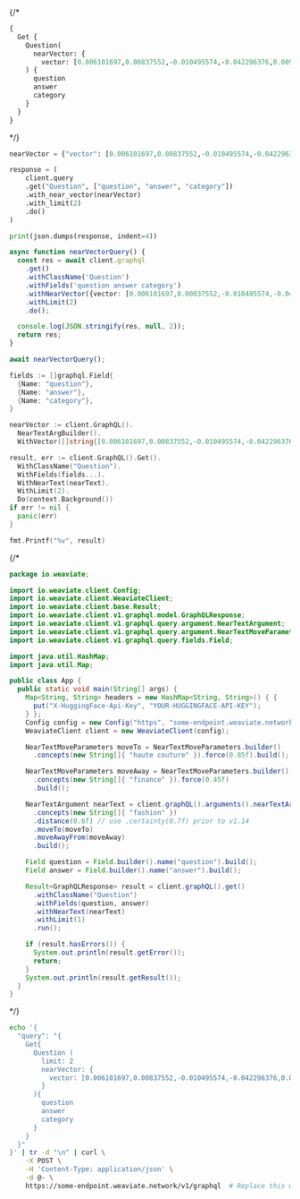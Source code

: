 
<Tabs groupId="languages">
{/* <TabItem value="graphql" label="GraphQL">

```graphql
{
  Get {
    Question(
      nearVector: {
        vector: [0.006101697,0.00837552,-0.010495574,-0.042296376,0.009088748,-0.0074725347,-0.0078520505,-0.017287597,-0.018360712,-0.014303818,-0.012896992,0.0061540445,-0.021553878,-0.020271376,-0.024511483,-0.014735681,0.021580052,-0.013211074,-0.0019499258,-0.006101697,-0.024890998,0.0054015564,-0.005761442,0.006157316,-0.04072597,-0.015651753,0.006432138,-0.00823811,0.005571684,-0.008990598,0.003844233,0.010475944,-0.021292143,-0.023687018,-0.0084802145,-0.01723525,-0.010992871,0.0041452283,0.021318316,-0.00046539755,0.007204256,-0.008571821,-0.005018769,0.009664565,-0.015494713,0.007937114,-0.004076523,-0.025322862,-0.020690152,0.023019593,0.010148775,0.019185176,-0.021069668,-0.0013356664,-0.013544787,0.0093832,-0.016306091,0.013871956,0.015730273,-0.032743048,-0.026932532,-0.02404036,-0.03208871,0.016306091,-0.008617625,-0.018098976,-0.023608498,0.013021316,0.029104933,0.017353032,0.03857974,0.003467989,0.010155318,0.0042989976,0.016423872,-0.014015909,-0.010358163,0.03172228,0.015651753,0.0005790887,0.0007201802,-0.023687018,-0.00082446524,0.04836863,0.034418155,0.02907876,-0.038972344,0.025401382,-0.03724489,0.0020039086,-0.01308675,-0.014382338,-0.000083836996,-0.0017781622,-0.04514929,0.016227571,-0.007825877,0.027456002,-0.009533698,0.005064572,0.015677927,-0.010678789,-0.013171814,-0.012609084,-0.02983779,-0.009029858,0.01357096,-0.033449735,0.013557874,0.008977511,-0.0125043895,0.015769534,0.04127561,-0.018674793,0.011732272,-0.0054964353,-0.00730895,-0.023451457,-0.02324207,0.0024243204,0.006376519,0.025388295,0.027979473,0.00027420832,0.0031571784,-0.00024006008,0.010142231,-0.022849467,-0.042296376,0.015769534,-0.016332265,-0.010920893,0.036302645,0.0025257429,-0.022325996,0.02335985,-0.0016023089,0.0009962289,-0.00009625918,-0.033240344,0.016816474,0.0088401,0.004027447,0.0084933005,-0.00789131,0.032193407,0.004135413,-0.0017928848,0.0026533387,0.015311498,0.0022967246,-0.031120293,0.003445087,0.025545336,-0.018334538,0.012438957,-0.004076523,0.021566965,-0.03172228,-0.004086338,0.02576781,0.014369252,0.011621035,-0.009108379,-0.009173812,0.015036676,0.020022728,0.0022640077,-0.01595275,0.010044081,-0.008009091,0.016881907,-0.01562558,0.011110651,0.006419051,0.02407962,-0.010809656,-0.001895943,-0.004953335,-0.018098976,-0.0021854874,0.025126562,0.0030557562,0.034339633,0.00366429,0.002250921,0.01198092,-0.01779798,-0.007027585,-0.011287322,-0.00043758823,0.017745633,0.009422461,-0.019250609,-0.6331893,0.0074529042,-0.008722319,0.008421324,0.011555601,0.014303818,0.00020366255,0.028450595,-0.031303506,-0.022600818,-0.01667252,0.008454041,-0.002051348,-0.0039947308,-0.022993421,0.001560595,-0.009618762,-0.014382338,-0.02646141,-0.014447772,-0.014892722,0.026736232,-0.017470812,0.0049598785,0.013361572,-0.0015867684,0.022823293,-0.02415814,-0.015324584,0.014303818,-0.015311498,0.040123977,0.0025928125,0.011117195,0.04352653,-0.012746495,-0.02939284,0.025924852,0.023621585,0.031800803,-0.012838102,0.003467989,0.013335398,0.010030994,0.021122014,0.016358437,0.030675342,-0.0036708335,-0.018962702,0.011248062,0.022116609,-0.007171539,-0.022247475,0.016410785,-0.008709232,-0.017091297,0.00936357,-0.013184901,0.009559871,-0.0149058085,0.016306091,-0.0048420974,0.0067200465,-0.023739366,-0.024066534,0.0061605875,-0.00893825,-0.008009091,-0.021763265,-0.007675379,-0.00013792208,0.010312359,-0.009219616,-0.003162086,0.023582324,0.012609084,0.029419014,-0.02351689,-0.017313771,-0.0068640006,0.012838102,-0.0047995658,-0.0041910317,-0.012667974,0.008113786,-0.011287322,-0.007093019,0.027220441,0.017824154,-0.0011058304,0.009919757,0.021475358,0.0028889002,-0.016450046,-0.023883319,0.028764676,0.021619312,0.033685297,0.003602128,-0.014199124,0.0029494264,-0.01888418,0.0375328,-0.008813926,0.02000964,0.0061867614,-0.007138822,0.007256603,0.016764127,-0.015311498,-0.007485621,-0.008257739,-0.011594861,-0.018386884,0.004492027,-0.02404036,0.0069621513,0.020088162,0.024393702,-0.024118882,0.009389743,0.006713503,-0.0010305815,-0.0131456405,0.014159864,0.02485174,0.026566103,-0.034941625,-0.010246925,0.016410785,0.0068836305,0.009029858,0.03766367,-0.0135317,0.03020422,0.009317766,0.016515478,-0.018661706,0.020362984,-0.021292143,-0.04590832,-0.0059675584,-0.005552054,-0.0039227535,-0.0019695559,-0.025309775,-0.009121465,-0.029549882,-0.04514929,0.0034647172,-0.03805627,-0.026278194,-0.0353604,0.016541652,-0.008990598,0.0011017408,-0.0023310774,-0.033004783,-0.018740226,-0.009795433,0.0044036913,-0.007112649,-0.02101732,0.030230394,-0.00674622,0.013780348,0.010790026,0.019787166,0.007924028,-0.036093257,-0.010292729,-0.019054309,-0.0061704027,0.02223439,0.029471362,-0.013780348,-0.00065924507,-0.013871956,-0.033449735,-0.008048352,0.016894994,0.017405378,-0.018962702,0.003998002,0.021082755,0.0027253157,0.014146777,0.009239246,-0.02456383,-0.022011913,0.00066537946,0.016489305,-0.029497536,0.0046130796,0.010776939,0.021279056,0.017811067,0.017025862,0.008912077,0.007825877,-0.018897267,-0.005529152,0.01872714,-0.017536245,0.025126562,-0.040281016,0.0055553257,-0.0051201913,0.032795396,0.00936357,-0.0010125873,-0.03986224,-0.0004461764,-0.010626441,0.022679338,0.021174362,-0.01035162,0.032455143,-0.010992871,-0.002942883,0.0056992797,0.0044854837,-0.0031997105,0.0057025515,-0.042427246,0.00023740184,0.00827737,0.00031142376,0.024184315,-0.0066153524,-0.026042633,0.0051496364,0.004135413,0.016279917,-0.01888418,0.0069294344,0.0052281567,-0.023909492,0.02134449,-0.014853462,0.025820158,-0.0033289422,0.02262699,-0.019996554,-0.026880186,0.0032765951,0.008225023,0.0028823568,-0.002901987,0.0011802613,-0.018557012,-0.005980645,0.0016284825,0.01147708,0.021697832,-0.0067396765,-0.003477804,0.008532561,0.018818747,0.027639216,-0.0011982556,-0.025440643,0.015023589,-0.0028561833,0.0036839203,-0.009631848,-0.0077146394,-0.015808795,0.0032864101,0.028764676,-0.0016522022,-0.030596823,0.028057992,-0.009370113,-0.006510658,-0.0145786395,-0.015560146,-0.011902399,0.014002823,0.016358437,0.0013978286,-0.025074214,0.014225298,0.0063274438,0.003998002,0.0048879012,-0.010057168,0.008683058,0.008611082,0.03224575,0.0270634,-0.0016947342,0.015520886,0.0043840613,0.00874195,-0.004815924,0.04342184,-0.026644623,0.015704101,-0.04261046,-0.022561558,-0.0055258805,-0.019394564,-0.00674622,-0.0024226846,0.009036401,0.008107242,-0.006369976,0.0068116537,-0.03949581,0.004514929,-0.018426144,-0.0025371937,0.0089709675,0.0065073865,0.0067593064,-0.001706185,0.00299523,0.016358437,-0.0009880497,0.009350483,-0.040333364,-0.020520024,0.005915211,0.10443227,0.005725453,0.0113723865,0.03483693,-0.01607053,-0.0035759546,-0.01626683,-0.00058522314,0.017850328,0.014225298,-0.0028659983,0.0007573957,-0.00052101625,0.0044429516,0.0027809343,0.0042531937,0.0032127972,-0.04284602,-0.013741088,0.00056109444,0.0079894615,0.0009201621,0.0060035465,0.04703378,0.0043218993,0.01820367,0.022640077,-0.009435547,0.013662567,-0.032638356,0.0028676342,0.009029858,0.010292729,-0.0021724005,-0.018557012,0.0055782273,0.0187664,-0.018700967,0.02900024,-0.004305541,0.028502943,0.036826115,0.0018452317,0.0018664978,0.012288459,-0.014316905,-0.0078389635,0.031146465,0.003310948,-0.00037992472,0.026265107,0.024302095,0.004766849,0.008382063,0.013328855,-0.020454591,0.010044081,-0.020951888,-0.012262285,-0.017614765,0.0030393978,-0.029340494,0.018452318,-0.020991148,-0.038684435,-0.0042695524,-0.006605537,0.041380305,-0.027194267,-0.012720321,-0.009258876,-0.021724006,-0.010999413,0.0012726865,0.02983779,-0.0017012776,0.025663117,-0.0061245994,0.0010608447,0.03253366,-0.017732548,-0.013780348,0.007093019,-0.0030393978,-0.0003380062,0.00096105825,-0.0030410336,-0.01727451,-0.0054931636,0.022731686,0.020140508,-0.008872816,0.015821882,0.00054800767,0.0072631463,-0.015848055,0.0024766675,0.02171092,0.0077669863,-0.019564692,-0.01909357,-0.013197987,0.001832145,0.0019237523,0.019185176,0.01037125,-0.005035127,-0.015298411,-0.012314632,0.020559285,0.013885042,-0.013368116,-0.006481213,-0.0013193081,-0.0030295828,0.0048879012,-0.012883905,0.024236662,0.014866549,-0.0053132204,-0.015350758,-0.043474186,0.016463133,0.03499397,0.02138375,0.01349244,0.019041222,0.022155868,-0.0016039448,-0.0155339725,-0.006752763,0.020951888,-0.015926575,-0.014120604,-0.0270634,-0.016973516,-0.018452318,0.006837827,-0.0010976512,-0.004534559,-0.034706064,0.013479353,-0.026278194,-0.018386884,0.0029134378,-0.023307502,0.0051201913,-0.0036053997,-0.024629263,0.023543064,0.010364707,0.023425283,-0.009919757,0.00781279,-0.021881046,-0.015481626,-0.011490167,-0.030989425,0.009540241,0.0022427419,-0.003309312,0.011830422,-0.01091435,0.0074921646,0.024302095,0.016934255,-0.0089709675,-0.002690963,-0.012622171,0.03373764,0.035491265,0.024145054,-0.004105968,-0.044442605,0.0031473634,0.027953299,0.00011747403,0.002586269,-0.0035726829,-0.014866549,-0.0036479316,0.0013528428,-0.04284602,-0.00793057,-0.012694147,-0.0023965111,0.016960429,-0.021436097,0.040804487,-0.017117469,0.01816441,-0.02879085,0.026932532,0.026199674,0.0076099453,0.00032962253,0.0057679852,-0.029785443,-0.0029248886,0.025479903,0.0036315732,-0.003811516,-0.010652615,-0.00839515,0.035412747,0.013394289,-0.009069118,-0.017627852,-0.015795708,-0.019800253,-0.009572958,-0.022731686,-0.021619312,-0.026762404,-0.0010224023,0.024197401,0.0041321414,0.016175224,-0.024380615,-0.010901263,-0.0051071043,0.0059839166,0.0105806375,0.017693287,0.006628439,0.002304904,0.008702689,-0.01043014,-0.004210662,-0.011274235,0.006232565,0.020559285,0.010619898,-0.0113592995,-0.004305541,0.012622171,-0.004809381,-0.026382888,-0.035020143,0.04232255,0.004259737,0.0035465094,-0.023281328,-0.0145786395,0.011032131,0.021370662,0.008094155,0.036904637,-0.03020422,0.031041771,-0.020677065,0.044207044,-0.022770945,0.021056581,-0.014382338,-0.026762404,-0.013171814,-0.015167544,-0.031303506,0.0025682747,0.010809656,0.015978923,-0.028843198,-0.00007044352,0.006778937,0.013126011,-0.00839515,0.011791162,-0.0036708335,0.024459137,-0.03258601,-0.010718049,0.0028921717,-0.01085546,0.016724868,-0.018923441,-0.014958155,-0.017863413,0.017640939,-0.009592588,0.001225247,0.019224437,0.011248062,-0.012288459,-0.009468264,-0.009330853,0.0031588143,-0.013361572,0.008846643,0.0050743874,0.01578262,-0.013557874,-0.02243069,-0.0038867649,-0.008447497,0.005058029,-0.010600268,0.02000964,-0.038605914,0.0310156,0.011437819,0.023543064,-0.02171092,0.004374246,-0.019185176,-0.023058854,0.025898678,-0.021187449,-0.035386574,-0.022731686,-0.0021331403,-0.01041051,0.0024488582,0.008964424,0.036721423,-0.014552467,0.016358437,0.0093112225,-0.030780036,0.0029461547,-0.02122671,-0.0074790777,0.013728001,-0.00013373022,0.03748045,-0.008454041,0.004907531,0.02150153,-0.031408202,0.0052117985,-0.013754175,0.016698694,0.00002608404,-0.032559834,-0.0152198905,-0.003965285,-0.031669937,0.016358437,0.0004144819,-0.0015164271,0.014408512,0.028921718,0.008100699,0.01626683,-0.009487894,-0.01832145,-0.00045558249,0.012635257,-0.009533698,-0.04567276,-0.008185762,0.011627577,0.004704687,-0.033188,0.005725453,-0.0022705512,-0.05077659,-0.0036479316,-0.023163548,0.024027273,0.011778075,0.013858869,-0.015691014,0.0023392567,0.0067920233,0.03617178,-0.037846882,-0.0030393978,0.023202809,-0.017339945,0.017025862,-0.020873366,-0.022103522,-0.010848916,-0.0042466503,0.010547921,0.00045721835,0.021409923,-0.022770945,0.017025862,0.0040797945,0.052163787,0.006576092,0.026395975,-0.00006287775,-0.015246064,-0.0046981433,0.022286735,0.00833626,0.013427006,0.008604539,0.016594,-0.0048322827,0.0062489235,-0.009232703,-0.00440042,0.023202809,-0.014421599,0.02991631,-0.005048214,-0.013505526,0.029157279,-0.013976649,-0.022443777,-0.019250609,-0.0124913035,-0.022325996,-0.0037100937,0.0052347,-0.030675342,-0.015115197,-0.021972654,0.03258601,-0.017091297,-0.00366429,-0.0060460786,-0.0076819225,0.0029559697,0.0054408163,0.030178046,-0.014303818,0.018792573,-0.023176635,0.016607085,-0.02235217,0.0077342694,0.014120604,-0.014172951,-0.0012645073,-0.0054964353,-0.017771807,-0.027796257,0.0028889002,-0.0011761717,0.013413919,0.0049925954,0.21608841,0.014042083,0.0035759546,0.023412196,0.0022541927,0.012478217,0.0077473563,0.022666251,-0.028084166,0.013355029,-0.034758408,-0.005898853,0.006085339,-0.0047275885,-0.002146227,-0.030675342,-0.022404516,-0.04844715,-0.012419326,-0.010174949,0.020650892,0.006039535,-0.0077539,-0.016279917,0.016201397,-0.00088662736,-0.018530838,0.012308089,0.012151048,0.033947032,-0.018596273,-0.02384406,-0.0023621584,-0.0014411784,0.0067200465,-0.002388332,0.02254847,-0.012052897,0.011320039,0.015180631,-0.034758408,0.0069686947,-0.019996554,0.015023589,-0.021750178,0.010214209,-0.016620172,-0.013505526,0.02250921,0.024995694,-0.016332265,-0.01756242,-0.005152908,0.01514137,0.008382063,0.0013953748,0.041589692,0.014814202,-0.0067200465,0.016620172,0.004043806,0.028738504,-0.016410785,0.0038867649,-0.008539105,-0.009527154,0.0027073214,0.009088748,0.016934255,-0.00015560964,0.013871956,-0.0038507762,-0.01715673,0.0011818971,-0.013328855,-0.024145054,0.028921718,0.027822431,0.03132968,0.015180631,-0.0012366979,-0.03080621,0.005787615,-0.0021511347,0.017523158,-0.026081894,0.0020497122,0.015128284,0.0019515617,-0.017353032,-0.0029510623,-0.011843509,0.011333126,0.0052641453,-0.007014498,0.0061213276,-0.01868788,0.0009201621,-0.03873678,0.016436959,0.0052085267,-0.02464235,0.018648619,0.009586045,-0.01686882,0.011954746,0.022299822,0.01921135,-0.00029997286,0.00037460824,0.0046457965,-0.014002823,-0.0060460786,-0.00418776,-0.0010878361,0.044547297,0.03080621,-0.037061676,0.005038399,-0.010672245,0.009520611,-0.041040048,-0.014421599,-0.0008661793,0.019106656,-0.019538518,-0.015416192,0.01775872,-0.0040372624,-0.035281878,-0.0008833556,0.025139647,0.018923441,0.012713778,0.0021413194,0.01595275,0.0032029822,-0.033161826,0.011712641,0.013152184,0.017012775,0.0010510297,0.03132968,-0.018583186,-0.009664565,-0.0031489993,0.00018597499,-0.00994593,-0.0068967175,-0.0015115197,-0.0010453042,-0.016214484,-0.0050416705,-0.036616728,0.006870544,-0.0006400239,-0.032690704,-0.00008368363,-0.000074584255,0.022103522,-0.014369252,0.00324715,0.03507249,0.014513206,-0.02931432,-0.000045113506,-0.16489306,0.027429828,0.0095991315,-0.014604813,-0.0057025515,0.030308913,-0.0062031196,0.009586045,-0.038972344,0.008912077,-0.00004347766,0.0060264487,-0.033292692,-0.016135963,-0.015363845,0.032716874,-0.005676378,0.008545648,0.017339945,0.005862864,0.03020422,-0.02729896,0.03224575,-0.004848641,0.0061540445,0.03363295,-0.009815062,0.015246064,-0.0054080994,0.0023948753,-0.024210488,0.0055978573,0.034758408,-0.009474807,0.027220441,-0.010619898,0.0056273025,-0.011398559,0.0081661325,0.021697832,0.009913214,-0.0015147914,0.013250335,0.013440093,-0.0104694,0.029104933,0.01739229,0.008100699,0.0076099453,-0.0038180593,0.021854874,-0.020611633,0.012059441,0.0059675584,0.0155470595,0.0031179183,-0.0071649957,0.025322862,0.013106381,-0.01469642,-0.001612942,-0.028450595,-0.0038049726,-0.017863413,-0.008748492,-0.024118882,-0.010489031,0.013479353,-0.0012743223,0.0088401,0.0035105208,-0.008368976,-0.005316492,-0.0048519126,0.013073663,-0.006670971,-0.008755036,-0.009592588,-0.01207907,-0.011352756,-0.017091297,0.039417293,-0.037846882,0.0023997829,-0.01357096,0.0073351236,0.0013242156,0.0034745322,-0.028529115,0.0065826355,0.025506075,-0.031172639,0.0018059715,-0.015376932,0.020441504,-0.006072252,0.042139336,-0.00599046,-0.015010502,-0.0078520505,-0.0009790525,-0.0055913143,-0.023490718,0.002043169,0.041982297,0.016397698,-0.009003684,0.028947892,0.000764348,-0.014172951,-0.01771946,-0.002910166,0.02154079,0.015691014,-0.01147708,0.008957881,-0.0011320038,-0.02609498,0.03669525,-0.0054408163,0.001069024,-0.010142231,-0.05150945,0.006546647,0.006713503,-0.0022165684,-0.086372554,-0.01760168,0.03444433,0.0070079546,-0.02254847,0.024001101,-0.016620172,0.0099263005,-0.0053851977,0.004334986,-0.009219616,-0.006428866,-0.0057745287,0.016855735,0.025610771,-0.0112088015,0.035281878,-0.0012833194,-0.008512931,0.0054964353,-0.006798567,-0.008709232,0.012249199,-0.003831146,-0.0128184715,-0.002461945,-0.033135653,0.016083617,0.020192856,0.0075903153,0.026382888,-0.015154457,-0.0036413884,0.00046539755,0.027613044,-0.004053621,-0.009782346,0.00040364446,0.035255704,-0.038841475,0.0064386814,0.008833556,0.0033534798,-0.01196129,-0.0014158228,-0.013518613,-0.023543064,0.0074725347,-0.004878086,-0.009455177,-0.02343837,-0.0033305779,-0.025885591,-0.0102403825,0.026605364,-0.02407962,0.0003697007,-0.0021445912,-0.007819333,-0.00573854,-0.007727726,-0.0005811335,-0.028581463,0.007413644,-0.0017912489,-0.020951888,-0.0068640006,-0.004370975,0.018831834,-0.012923166,-0.003592313,-0.0064681266,0.0007304043,-0.0029837792,-0.029733097,-0.00261735,-0.020834107,-0.001895943,0.005928298,-0.018295277,-0.010999413,-0.0344705,0.0034581737,-0.0011581774,0.011908943,-0.0010747494,0.011987464,-0.020166682,0.0071322788,-0.027874779,-0.003863863,0.021213623,-0.0010772031,-0.012602541,0.016528565,-0.00725006,-0.018949615,-0.024145054,0.009317766,0.013289595,-0.034418155,-0.010724592,-0.06559079,0.0058595925,0.010986327,-0.0135317,0.011261148,-0.016515478,-0.025898678,-0.00734821,-0.0011671745,-0.012366979,-0.029654576,-0.0070733884,0.022483038,0.0069163474,-0.013040947,-0.024092708,-0.0014305454,0.0069686947,0.01091435,0.034810755,-0.0096253045,-0.0064255944,0.021108929,0.0027678476,-0.01936839,-0.008172676,-0.036459688,0.010174949,0.003319127,-0.028502943,0.015206804,-0.03708785,-0.0045509175,0.043578878,0.008853187,-0.049075313,0.004086338,0.026854012,0.000013610732,-0.012353892,-0.052948993,-0.0056174877,0.007760443,-0.008074525,-0.017575506,0.0043088123,0.011444363,0.016829561,0.037558973,0.025100388,0.04015015,0.017182903,-0.004829011,-0.012452043,-0.017732548,-0.013191444,0.01647622,-0.020729413,-0.029366668,0.00525433,0.040411886,0.0152198905,0.023268241,0.011974377,0.011392016,-0.01739229,0.0005570048,-0.016293004,-0.0023098115,0.0050514857,-0.015376932,0.019538518,0.042924542,-0.0055618687,0.012707234,-0.0015736817,0.026749318,-0.017339945,-0.016319178,0.015520886,0.028293554,-0.003320763,-0.010724592,0.014212211,-0.0049598785,0.027351309,-0.02448531,0.014761854,0.016096704,0.007570685,-0.016319178,0.00027972928,0.007498708,0.0043284427,0.011941659,0.00091116497,0.017091297,0.0043218993,-0.0030034091,0.012458586,0.032324273,-0.0050940174,-0.023006506,-0.025519162,-0.013714914,0.00793057,-0.020075075,-0.030492129,0.0052445154,0.0003151044,0.024275921,0.01719599,0.0012874091,0.01304749,-0.019486172,0.0022525568,0.00682474,-0.023883319,-0.020179769,0.014630987,0.01928987,0.010148775,0.020310637,-0.006291455,0.022653164,0.016515478,-0.0037984294,-0.0011328218,0.01364948,-0.017732548,0.01405517,-0.012962426,-0.03708785,-0.011974377,-0.022718599,0.031591415,0.013518613,0.005993732,-0.00027625312,0.07370458,0.023425283,0.00008889788,0.012883905,-0.0058301473,0.025414469,0.017261423,-0.0004095744,-0.007079932,-0.024956433,0.027927125,0.0052935905,0.010515204,-0.030518303,-0.02171092,-0.020559285,-0.005823604,0.01562558,0.0007414462,0.011398559,0.037035502,0.012327719,0.011856596,-0.013754175,-0.038318004,0.007204256,0.006304542,0.013767261,-0.0055553257,-0.022182042,0.012209938,-0.012118331,-0.005509522,0.0002930205,0.028529115,0.0044429516,-0.021462271,0.016698694,0.000418776,0.000037113205,0.010665702,0.03512484,-0.023713192,-0.027194267,0.01832145,-0.011293866,0.0028627266,0.0074594477,-0.021462271]
    ) {
      question
      answer
      category
    }
  }
}
```

</TabItem> */}
<TabItem value="py" label="Python">

```python
nearVector = {"vector": [0.006101697,0.00837552,-0.010495574,-0.042296376,0.009088748,-0.0074725347,-0.0078520505,-0.017287597,-0.018360712,-0.014303818,-0.012896992,0.0061540445,-0.021553878,-0.020271376,-0.024511483,-0.014735681,0.021580052,-0.013211074,-0.0019499258,-0.006101697,-0.024890998,0.0054015564,-0.005761442,0.006157316,-0.04072597,-0.015651753,0.006432138,-0.00823811,0.005571684,-0.008990598,0.003844233,0.010475944,-0.021292143,-0.023687018,-0.0084802145,-0.01723525,-0.010992871,0.0041452283,0.021318316,-0.00046539755,0.007204256,-0.008571821,-0.005018769,0.009664565,-0.015494713,0.007937114,-0.004076523,-0.025322862,-0.020690152,0.023019593,0.010148775,0.019185176,-0.021069668,-0.0013356664,-0.013544787,0.0093832,-0.016306091,0.013871956,0.015730273,-0.032743048,-0.026932532,-0.02404036,-0.03208871,0.016306091,-0.008617625,-0.018098976,-0.023608498,0.013021316,0.029104933,0.017353032,0.03857974,0.003467989,0.010155318,0.0042989976,0.016423872,-0.014015909,-0.010358163,0.03172228,0.015651753,0.0005790887,0.0007201802,-0.023687018,-0.00082446524,0.04836863,0.034418155,0.02907876,-0.038972344,0.025401382,-0.03724489,0.0020039086,-0.01308675,-0.014382338,-0.000083836996,-0.0017781622,-0.04514929,0.016227571,-0.007825877,0.027456002,-0.009533698,0.005064572,0.015677927,-0.010678789,-0.013171814,-0.012609084,-0.02983779,-0.009029858,0.01357096,-0.033449735,0.013557874,0.008977511,-0.0125043895,0.015769534,0.04127561,-0.018674793,0.011732272,-0.0054964353,-0.00730895,-0.023451457,-0.02324207,0.0024243204,0.006376519,0.025388295,0.027979473,0.00027420832,0.0031571784,-0.00024006008,0.010142231,-0.022849467,-0.042296376,0.015769534,-0.016332265,-0.010920893,0.036302645,0.0025257429,-0.022325996,0.02335985,-0.0016023089,0.0009962289,-0.00009625918,-0.033240344,0.016816474,0.0088401,0.004027447,0.0084933005,-0.00789131,0.032193407,0.004135413,-0.0017928848,0.0026533387,0.015311498,0.0022967246,-0.031120293,0.003445087,0.025545336,-0.018334538,0.012438957,-0.004076523,0.021566965,-0.03172228,-0.004086338,0.02576781,0.014369252,0.011621035,-0.009108379,-0.009173812,0.015036676,0.020022728,0.0022640077,-0.01595275,0.010044081,-0.008009091,0.016881907,-0.01562558,0.011110651,0.006419051,0.02407962,-0.010809656,-0.001895943,-0.004953335,-0.018098976,-0.0021854874,0.025126562,0.0030557562,0.034339633,0.00366429,0.002250921,0.01198092,-0.01779798,-0.007027585,-0.011287322,-0.00043758823,0.017745633,0.009422461,-0.019250609,-0.6331893,0.0074529042,-0.008722319,0.008421324,0.011555601,0.014303818,0.00020366255,0.028450595,-0.031303506,-0.022600818,-0.01667252,0.008454041,-0.002051348,-0.0039947308,-0.022993421,0.001560595,-0.009618762,-0.014382338,-0.02646141,-0.014447772,-0.014892722,0.026736232,-0.017470812,0.0049598785,0.013361572,-0.0015867684,0.022823293,-0.02415814,-0.015324584,0.014303818,-0.015311498,0.040123977,0.0025928125,0.011117195,0.04352653,-0.012746495,-0.02939284,0.025924852,0.023621585,0.031800803,-0.012838102,0.003467989,0.013335398,0.010030994,0.021122014,0.016358437,0.030675342,-0.0036708335,-0.018962702,0.011248062,0.022116609,-0.007171539,-0.022247475,0.016410785,-0.008709232,-0.017091297,0.00936357,-0.013184901,0.009559871,-0.0149058085,0.016306091,-0.0048420974,0.0067200465,-0.023739366,-0.024066534,0.0061605875,-0.00893825,-0.008009091,-0.021763265,-0.007675379,-0.00013792208,0.010312359,-0.009219616,-0.003162086,0.023582324,0.012609084,0.029419014,-0.02351689,-0.017313771,-0.0068640006,0.012838102,-0.0047995658,-0.0041910317,-0.012667974,0.008113786,-0.011287322,-0.007093019,0.027220441,0.017824154,-0.0011058304,0.009919757,0.021475358,0.0028889002,-0.016450046,-0.023883319,0.028764676,0.021619312,0.033685297,0.003602128,-0.014199124,0.0029494264,-0.01888418,0.0375328,-0.008813926,0.02000964,0.0061867614,-0.007138822,0.007256603,0.016764127,-0.015311498,-0.007485621,-0.008257739,-0.011594861,-0.018386884,0.004492027,-0.02404036,0.0069621513,0.020088162,0.024393702,-0.024118882,0.009389743,0.006713503,-0.0010305815,-0.0131456405,0.014159864,0.02485174,0.026566103,-0.034941625,-0.010246925,0.016410785,0.0068836305,0.009029858,0.03766367,-0.0135317,0.03020422,0.009317766,0.016515478,-0.018661706,0.020362984,-0.021292143,-0.04590832,-0.0059675584,-0.005552054,-0.0039227535,-0.0019695559,-0.025309775,-0.009121465,-0.029549882,-0.04514929,0.0034647172,-0.03805627,-0.026278194,-0.0353604,0.016541652,-0.008990598,0.0011017408,-0.0023310774,-0.033004783,-0.018740226,-0.009795433,0.0044036913,-0.007112649,-0.02101732,0.030230394,-0.00674622,0.013780348,0.010790026,0.019787166,0.007924028,-0.036093257,-0.010292729,-0.019054309,-0.0061704027,0.02223439,0.029471362,-0.013780348,-0.00065924507,-0.013871956,-0.033449735,-0.008048352,0.016894994,0.017405378,-0.018962702,0.003998002,0.021082755,0.0027253157,0.014146777,0.009239246,-0.02456383,-0.022011913,0.00066537946,0.016489305,-0.029497536,0.0046130796,0.010776939,0.021279056,0.017811067,0.017025862,0.008912077,0.007825877,-0.018897267,-0.005529152,0.01872714,-0.017536245,0.025126562,-0.040281016,0.0055553257,-0.0051201913,0.032795396,0.00936357,-0.0010125873,-0.03986224,-0.0004461764,-0.010626441,0.022679338,0.021174362,-0.01035162,0.032455143,-0.010992871,-0.002942883,0.0056992797,0.0044854837,-0.0031997105,0.0057025515,-0.042427246,0.00023740184,0.00827737,0.00031142376,0.024184315,-0.0066153524,-0.026042633,0.0051496364,0.004135413,0.016279917,-0.01888418,0.0069294344,0.0052281567,-0.023909492,0.02134449,-0.014853462,0.025820158,-0.0033289422,0.02262699,-0.019996554,-0.026880186,0.0032765951,0.008225023,0.0028823568,-0.002901987,0.0011802613,-0.018557012,-0.005980645,0.0016284825,0.01147708,0.021697832,-0.0067396765,-0.003477804,0.008532561,0.018818747,0.027639216,-0.0011982556,-0.025440643,0.015023589,-0.0028561833,0.0036839203,-0.009631848,-0.0077146394,-0.015808795,0.0032864101,0.028764676,-0.0016522022,-0.030596823,0.028057992,-0.009370113,-0.006510658,-0.0145786395,-0.015560146,-0.011902399,0.014002823,0.016358437,0.0013978286,-0.025074214,0.014225298,0.0063274438,0.003998002,0.0048879012,-0.010057168,0.008683058,0.008611082,0.03224575,0.0270634,-0.0016947342,0.015520886,0.0043840613,0.00874195,-0.004815924,0.04342184,-0.026644623,0.015704101,-0.04261046,-0.022561558,-0.0055258805,-0.019394564,-0.00674622,-0.0024226846,0.009036401,0.008107242,-0.006369976,0.0068116537,-0.03949581,0.004514929,-0.018426144,-0.0025371937,0.0089709675,0.0065073865,0.0067593064,-0.001706185,0.00299523,0.016358437,-0.0009880497,0.009350483,-0.040333364,-0.020520024,0.005915211,0.10443227,0.005725453,0.0113723865,0.03483693,-0.01607053,-0.0035759546,-0.01626683,-0.00058522314,0.017850328,0.014225298,-0.0028659983,0.0007573957,-0.00052101625,0.0044429516,0.0027809343,0.0042531937,0.0032127972,-0.04284602,-0.013741088,0.00056109444,0.0079894615,0.0009201621,0.0060035465,0.04703378,0.0043218993,0.01820367,0.022640077,-0.009435547,0.013662567,-0.032638356,0.0028676342,0.009029858,0.010292729,-0.0021724005,-0.018557012,0.0055782273,0.0187664,-0.018700967,0.02900024,-0.004305541,0.028502943,0.036826115,0.0018452317,0.0018664978,0.012288459,-0.014316905,-0.0078389635,0.031146465,0.003310948,-0.00037992472,0.026265107,0.024302095,0.004766849,0.008382063,0.013328855,-0.020454591,0.010044081,-0.020951888,-0.012262285,-0.017614765,0.0030393978,-0.029340494,0.018452318,-0.020991148,-0.038684435,-0.0042695524,-0.006605537,0.041380305,-0.027194267,-0.012720321,-0.009258876,-0.021724006,-0.010999413,0.0012726865,0.02983779,-0.0017012776,0.025663117,-0.0061245994,0.0010608447,0.03253366,-0.017732548,-0.013780348,0.007093019,-0.0030393978,-0.0003380062,0.00096105825,-0.0030410336,-0.01727451,-0.0054931636,0.022731686,0.020140508,-0.008872816,0.015821882,0.00054800767,0.0072631463,-0.015848055,0.0024766675,0.02171092,0.0077669863,-0.019564692,-0.01909357,-0.013197987,0.001832145,0.0019237523,0.019185176,0.01037125,-0.005035127,-0.015298411,-0.012314632,0.020559285,0.013885042,-0.013368116,-0.006481213,-0.0013193081,-0.0030295828,0.0048879012,-0.012883905,0.024236662,0.014866549,-0.0053132204,-0.015350758,-0.043474186,0.016463133,0.03499397,0.02138375,0.01349244,0.019041222,0.022155868,-0.0016039448,-0.0155339725,-0.006752763,0.020951888,-0.015926575,-0.014120604,-0.0270634,-0.016973516,-0.018452318,0.006837827,-0.0010976512,-0.004534559,-0.034706064,0.013479353,-0.026278194,-0.018386884,0.0029134378,-0.023307502,0.0051201913,-0.0036053997,-0.024629263,0.023543064,0.010364707,0.023425283,-0.009919757,0.00781279,-0.021881046,-0.015481626,-0.011490167,-0.030989425,0.009540241,0.0022427419,-0.003309312,0.011830422,-0.01091435,0.0074921646,0.024302095,0.016934255,-0.0089709675,-0.002690963,-0.012622171,0.03373764,0.035491265,0.024145054,-0.004105968,-0.044442605,0.0031473634,0.027953299,0.00011747403,0.002586269,-0.0035726829,-0.014866549,-0.0036479316,0.0013528428,-0.04284602,-0.00793057,-0.012694147,-0.0023965111,0.016960429,-0.021436097,0.040804487,-0.017117469,0.01816441,-0.02879085,0.026932532,0.026199674,0.0076099453,0.00032962253,0.0057679852,-0.029785443,-0.0029248886,0.025479903,0.0036315732,-0.003811516,-0.010652615,-0.00839515,0.035412747,0.013394289,-0.009069118,-0.017627852,-0.015795708,-0.019800253,-0.009572958,-0.022731686,-0.021619312,-0.026762404,-0.0010224023,0.024197401,0.0041321414,0.016175224,-0.024380615,-0.010901263,-0.0051071043,0.0059839166,0.0105806375,0.017693287,0.006628439,0.002304904,0.008702689,-0.01043014,-0.004210662,-0.011274235,0.006232565,0.020559285,0.010619898,-0.0113592995,-0.004305541,0.012622171,-0.004809381,-0.026382888,-0.035020143,0.04232255,0.004259737,0.0035465094,-0.023281328,-0.0145786395,0.011032131,0.021370662,0.008094155,0.036904637,-0.03020422,0.031041771,-0.020677065,0.044207044,-0.022770945,0.021056581,-0.014382338,-0.026762404,-0.013171814,-0.015167544,-0.031303506,0.0025682747,0.010809656,0.015978923,-0.028843198,-0.00007044352,0.006778937,0.013126011,-0.00839515,0.011791162,-0.0036708335,0.024459137,-0.03258601,-0.010718049,0.0028921717,-0.01085546,0.016724868,-0.018923441,-0.014958155,-0.017863413,0.017640939,-0.009592588,0.001225247,0.019224437,0.011248062,-0.012288459,-0.009468264,-0.009330853,0.0031588143,-0.013361572,0.008846643,0.0050743874,0.01578262,-0.013557874,-0.02243069,-0.0038867649,-0.008447497,0.005058029,-0.010600268,0.02000964,-0.038605914,0.0310156,0.011437819,0.023543064,-0.02171092,0.004374246,-0.019185176,-0.023058854,0.025898678,-0.021187449,-0.035386574,-0.022731686,-0.0021331403,-0.01041051,0.0024488582,0.008964424,0.036721423,-0.014552467,0.016358437,0.0093112225,-0.030780036,0.0029461547,-0.02122671,-0.0074790777,0.013728001,-0.00013373022,0.03748045,-0.008454041,0.004907531,0.02150153,-0.031408202,0.0052117985,-0.013754175,0.016698694,0.00002608404,-0.032559834,-0.0152198905,-0.003965285,-0.031669937,0.016358437,0.0004144819,-0.0015164271,0.014408512,0.028921718,0.008100699,0.01626683,-0.009487894,-0.01832145,-0.00045558249,0.012635257,-0.009533698,-0.04567276,-0.008185762,0.011627577,0.004704687,-0.033188,0.005725453,-0.0022705512,-0.05077659,-0.0036479316,-0.023163548,0.024027273,0.011778075,0.013858869,-0.015691014,0.0023392567,0.0067920233,0.03617178,-0.037846882,-0.0030393978,0.023202809,-0.017339945,0.017025862,-0.020873366,-0.022103522,-0.010848916,-0.0042466503,0.010547921,0.00045721835,0.021409923,-0.022770945,0.017025862,0.0040797945,0.052163787,0.006576092,0.026395975,-0.00006287775,-0.015246064,-0.0046981433,0.022286735,0.00833626,0.013427006,0.008604539,0.016594,-0.0048322827,0.0062489235,-0.009232703,-0.00440042,0.023202809,-0.014421599,0.02991631,-0.005048214,-0.013505526,0.029157279,-0.013976649,-0.022443777,-0.019250609,-0.0124913035,-0.022325996,-0.0037100937,0.0052347,-0.030675342,-0.015115197,-0.021972654,0.03258601,-0.017091297,-0.00366429,-0.0060460786,-0.0076819225,0.0029559697,0.0054408163,0.030178046,-0.014303818,0.018792573,-0.023176635,0.016607085,-0.02235217,0.0077342694,0.014120604,-0.014172951,-0.0012645073,-0.0054964353,-0.017771807,-0.027796257,0.0028889002,-0.0011761717,0.013413919,0.0049925954,0.21608841,0.014042083,0.0035759546,0.023412196,0.0022541927,0.012478217,0.0077473563,0.022666251,-0.028084166,0.013355029,-0.034758408,-0.005898853,0.006085339,-0.0047275885,-0.002146227,-0.030675342,-0.022404516,-0.04844715,-0.012419326,-0.010174949,0.020650892,0.006039535,-0.0077539,-0.016279917,0.016201397,-0.00088662736,-0.018530838,0.012308089,0.012151048,0.033947032,-0.018596273,-0.02384406,-0.0023621584,-0.0014411784,0.0067200465,-0.002388332,0.02254847,-0.012052897,0.011320039,0.015180631,-0.034758408,0.0069686947,-0.019996554,0.015023589,-0.021750178,0.010214209,-0.016620172,-0.013505526,0.02250921,0.024995694,-0.016332265,-0.01756242,-0.005152908,0.01514137,0.008382063,0.0013953748,0.041589692,0.014814202,-0.0067200465,0.016620172,0.004043806,0.028738504,-0.016410785,0.0038867649,-0.008539105,-0.009527154,0.0027073214,0.009088748,0.016934255,-0.00015560964,0.013871956,-0.0038507762,-0.01715673,0.0011818971,-0.013328855,-0.024145054,0.028921718,0.027822431,0.03132968,0.015180631,-0.0012366979,-0.03080621,0.005787615,-0.0021511347,0.017523158,-0.026081894,0.0020497122,0.015128284,0.0019515617,-0.017353032,-0.0029510623,-0.011843509,0.011333126,0.0052641453,-0.007014498,0.0061213276,-0.01868788,0.0009201621,-0.03873678,0.016436959,0.0052085267,-0.02464235,0.018648619,0.009586045,-0.01686882,0.011954746,0.022299822,0.01921135,-0.00029997286,0.00037460824,0.0046457965,-0.014002823,-0.0060460786,-0.00418776,-0.0010878361,0.044547297,0.03080621,-0.037061676,0.005038399,-0.010672245,0.009520611,-0.041040048,-0.014421599,-0.0008661793,0.019106656,-0.019538518,-0.015416192,0.01775872,-0.0040372624,-0.035281878,-0.0008833556,0.025139647,0.018923441,0.012713778,0.0021413194,0.01595275,0.0032029822,-0.033161826,0.011712641,0.013152184,0.017012775,0.0010510297,0.03132968,-0.018583186,-0.009664565,-0.0031489993,0.00018597499,-0.00994593,-0.0068967175,-0.0015115197,-0.0010453042,-0.016214484,-0.0050416705,-0.036616728,0.006870544,-0.0006400239,-0.032690704,-0.00008368363,-0.000074584255,0.022103522,-0.014369252,0.00324715,0.03507249,0.014513206,-0.02931432,-0.000045113506,-0.16489306,0.027429828,0.0095991315,-0.014604813,-0.0057025515,0.030308913,-0.0062031196,0.009586045,-0.038972344,0.008912077,-0.00004347766,0.0060264487,-0.033292692,-0.016135963,-0.015363845,0.032716874,-0.005676378,0.008545648,0.017339945,0.005862864,0.03020422,-0.02729896,0.03224575,-0.004848641,0.0061540445,0.03363295,-0.009815062,0.015246064,-0.0054080994,0.0023948753,-0.024210488,0.0055978573,0.034758408,-0.009474807,0.027220441,-0.010619898,0.0056273025,-0.011398559,0.0081661325,0.021697832,0.009913214,-0.0015147914,0.013250335,0.013440093,-0.0104694,0.029104933,0.01739229,0.008100699,0.0076099453,-0.0038180593,0.021854874,-0.020611633,0.012059441,0.0059675584,0.0155470595,0.0031179183,-0.0071649957,0.025322862,0.013106381,-0.01469642,-0.001612942,-0.028450595,-0.0038049726,-0.017863413,-0.008748492,-0.024118882,-0.010489031,0.013479353,-0.0012743223,0.0088401,0.0035105208,-0.008368976,-0.005316492,-0.0048519126,0.013073663,-0.006670971,-0.008755036,-0.009592588,-0.01207907,-0.011352756,-0.017091297,0.039417293,-0.037846882,0.0023997829,-0.01357096,0.0073351236,0.0013242156,0.0034745322,-0.028529115,0.0065826355,0.025506075,-0.031172639,0.0018059715,-0.015376932,0.020441504,-0.006072252,0.042139336,-0.00599046,-0.015010502,-0.0078520505,-0.0009790525,-0.0055913143,-0.023490718,0.002043169,0.041982297,0.016397698,-0.009003684,0.028947892,0.000764348,-0.014172951,-0.01771946,-0.002910166,0.02154079,0.015691014,-0.01147708,0.008957881,-0.0011320038,-0.02609498,0.03669525,-0.0054408163,0.001069024,-0.010142231,-0.05150945,0.006546647,0.006713503,-0.0022165684,-0.086372554,-0.01760168,0.03444433,0.0070079546,-0.02254847,0.024001101,-0.016620172,0.0099263005,-0.0053851977,0.004334986,-0.009219616,-0.006428866,-0.0057745287,0.016855735,0.025610771,-0.0112088015,0.035281878,-0.0012833194,-0.008512931,0.0054964353,-0.006798567,-0.008709232,0.012249199,-0.003831146,-0.0128184715,-0.002461945,-0.033135653,0.016083617,0.020192856,0.0075903153,0.026382888,-0.015154457,-0.0036413884,0.00046539755,0.027613044,-0.004053621,-0.009782346,0.00040364446,0.035255704,-0.038841475,0.0064386814,0.008833556,0.0033534798,-0.01196129,-0.0014158228,-0.013518613,-0.023543064,0.0074725347,-0.004878086,-0.009455177,-0.02343837,-0.0033305779,-0.025885591,-0.0102403825,0.026605364,-0.02407962,0.0003697007,-0.0021445912,-0.007819333,-0.00573854,-0.007727726,-0.0005811335,-0.028581463,0.007413644,-0.0017912489,-0.020951888,-0.0068640006,-0.004370975,0.018831834,-0.012923166,-0.003592313,-0.0064681266,0.0007304043,-0.0029837792,-0.029733097,-0.00261735,-0.020834107,-0.001895943,0.005928298,-0.018295277,-0.010999413,-0.0344705,0.0034581737,-0.0011581774,0.011908943,-0.0010747494,0.011987464,-0.020166682,0.0071322788,-0.027874779,-0.003863863,0.021213623,-0.0010772031,-0.012602541,0.016528565,-0.00725006,-0.018949615,-0.024145054,0.009317766,0.013289595,-0.034418155,-0.010724592,-0.06559079,0.0058595925,0.010986327,-0.0135317,0.011261148,-0.016515478,-0.025898678,-0.00734821,-0.0011671745,-0.012366979,-0.029654576,-0.0070733884,0.022483038,0.0069163474,-0.013040947,-0.024092708,-0.0014305454,0.0069686947,0.01091435,0.034810755,-0.0096253045,-0.0064255944,0.021108929,0.0027678476,-0.01936839,-0.008172676,-0.036459688,0.010174949,0.003319127,-0.028502943,0.015206804,-0.03708785,-0.0045509175,0.043578878,0.008853187,-0.049075313,0.004086338,0.026854012,0.000013610732,-0.012353892,-0.052948993,-0.0056174877,0.007760443,-0.008074525,-0.017575506,0.0043088123,0.011444363,0.016829561,0.037558973,0.025100388,0.04015015,0.017182903,-0.004829011,-0.012452043,-0.017732548,-0.013191444,0.01647622,-0.020729413,-0.029366668,0.00525433,0.040411886,0.0152198905,0.023268241,0.011974377,0.011392016,-0.01739229,0.0005570048,-0.016293004,-0.0023098115,0.0050514857,-0.015376932,0.019538518,0.042924542,-0.0055618687,0.012707234,-0.0015736817,0.026749318,-0.017339945,-0.016319178,0.015520886,0.028293554,-0.003320763,-0.010724592,0.014212211,-0.0049598785,0.027351309,-0.02448531,0.014761854,0.016096704,0.007570685,-0.016319178,0.00027972928,0.007498708,0.0043284427,0.011941659,0.00091116497,0.017091297,0.0043218993,-0.0030034091,0.012458586,0.032324273,-0.0050940174,-0.023006506,-0.025519162,-0.013714914,0.00793057,-0.020075075,-0.030492129,0.0052445154,0.0003151044,0.024275921,0.01719599,0.0012874091,0.01304749,-0.019486172,0.0022525568,0.00682474,-0.023883319,-0.020179769,0.014630987,0.01928987,0.010148775,0.020310637,-0.006291455,0.022653164,0.016515478,-0.0037984294,-0.0011328218,0.01364948,-0.017732548,0.01405517,-0.012962426,-0.03708785,-0.011974377,-0.022718599,0.031591415,0.013518613,0.005993732,-0.00027625312,0.07370458,0.023425283,0.00008889788,0.012883905,-0.0058301473,0.025414469,0.017261423,-0.0004095744,-0.007079932,-0.024956433,0.027927125,0.0052935905,0.010515204,-0.030518303,-0.02171092,-0.020559285,-0.005823604,0.01562558,0.0007414462,0.011398559,0.037035502,0.012327719,0.011856596,-0.013754175,-0.038318004,0.007204256,0.006304542,0.013767261,-0.0055553257,-0.022182042,0.012209938,-0.012118331,-0.005509522,0.0002930205,0.028529115,0.0044429516,-0.021462271,0.016698694,0.000418776,0.000037113205,0.010665702,0.03512484,-0.023713192,-0.027194267,0.01832145,-0.011293866,0.0028627266,0.0074594477,-0.021462271]}

response = (
    client.query
    .get("Question", ["question", "answer", "category"])
    .with_near_vector(nearVector)
    .with_limit(2)
    .do()
)

print(json.dumps(response, indent=4))
```

</TabItem>
<TabItem value="ts" label="TypeScript">

```ts
async function nearVectorQuery() {
  const res = await client.graphql
    .get()
    .withClassName('Question')
    .withFields('question answer category')
    .withNearVector({vector: [0.006101697,0.00837552,-0.010495574,-0.042296376,0.009088748,-0.0074725347,-0.0078520505,-0.017287597,-0.018360712,-0.014303818,-0.012896992,0.0061540445,-0.021553878,-0.020271376,-0.024511483,-0.014735681,0.021580052,-0.013211074,-0.0019499258,-0.006101697,-0.024890998,0.0054015564,-0.005761442,0.006157316,-0.04072597,-0.015651753,0.006432138,-0.00823811,0.005571684,-0.008990598,0.003844233,0.010475944,-0.021292143,-0.023687018,-0.0084802145,-0.01723525,-0.010992871,0.0041452283,0.021318316,-0.00046539755,0.007204256,-0.008571821,-0.005018769,0.009664565,-0.015494713,0.007937114,-0.004076523,-0.025322862,-0.020690152,0.023019593,0.010148775,0.019185176,-0.021069668,-0.0013356664,-0.013544787,0.0093832,-0.016306091,0.013871956,0.015730273,-0.032743048,-0.026932532,-0.02404036,-0.03208871,0.016306091,-0.008617625,-0.018098976,-0.023608498,0.013021316,0.029104933,0.017353032,0.03857974,0.003467989,0.010155318,0.0042989976,0.016423872,-0.014015909,-0.010358163,0.03172228,0.015651753,0.0005790887,0.0007201802,-0.023687018,-0.00082446524,0.04836863,0.034418155,0.02907876,-0.038972344,0.025401382,-0.03724489,0.0020039086,-0.01308675,-0.014382338,-0.000083836996,-0.0017781622,-0.04514929,0.016227571,-0.007825877,0.027456002,-0.009533698,0.005064572,0.015677927,-0.010678789,-0.013171814,-0.012609084,-0.02983779,-0.009029858,0.01357096,-0.033449735,0.013557874,0.008977511,-0.0125043895,0.015769534,0.04127561,-0.018674793,0.011732272,-0.0054964353,-0.00730895,-0.023451457,-0.02324207,0.0024243204,0.006376519,0.025388295,0.027979473,0.00027420832,0.0031571784,-0.00024006008,0.010142231,-0.022849467,-0.042296376,0.015769534,-0.016332265,-0.010920893,0.036302645,0.0025257429,-0.022325996,0.02335985,-0.0016023089,0.0009962289,-0.00009625918,-0.033240344,0.016816474,0.0088401,0.004027447,0.0084933005,-0.00789131,0.032193407,0.004135413,-0.0017928848,0.0026533387,0.015311498,0.0022967246,-0.031120293,0.003445087,0.025545336,-0.018334538,0.012438957,-0.004076523,0.021566965,-0.03172228,-0.004086338,0.02576781,0.014369252,0.011621035,-0.009108379,-0.009173812,0.015036676,0.020022728,0.0022640077,-0.01595275,0.010044081,-0.008009091,0.016881907,-0.01562558,0.011110651,0.006419051,0.02407962,-0.010809656,-0.001895943,-0.004953335,-0.018098976,-0.0021854874,0.025126562,0.0030557562,0.034339633,0.00366429,0.002250921,0.01198092,-0.01779798,-0.007027585,-0.011287322,-0.00043758823,0.017745633,0.009422461,-0.019250609,-0.6331893,0.0074529042,-0.008722319,0.008421324,0.011555601,0.014303818,0.00020366255,0.028450595,-0.031303506,-0.022600818,-0.01667252,0.008454041,-0.002051348,-0.0039947308,-0.022993421,0.001560595,-0.009618762,-0.014382338,-0.02646141,-0.014447772,-0.014892722,0.026736232,-0.017470812,0.0049598785,0.013361572,-0.0015867684,0.022823293,-0.02415814,-0.015324584,0.014303818,-0.015311498,0.040123977,0.0025928125,0.011117195,0.04352653,-0.012746495,-0.02939284,0.025924852,0.023621585,0.031800803,-0.012838102,0.003467989,0.013335398,0.010030994,0.021122014,0.016358437,0.030675342,-0.0036708335,-0.018962702,0.011248062,0.022116609,-0.007171539,-0.022247475,0.016410785,-0.008709232,-0.017091297,0.00936357,-0.013184901,0.009559871,-0.0149058085,0.016306091,-0.0048420974,0.0067200465,-0.023739366,-0.024066534,0.0061605875,-0.00893825,-0.008009091,-0.021763265,-0.007675379,-0.00013792208,0.010312359,-0.009219616,-0.003162086,0.023582324,0.012609084,0.029419014,-0.02351689,-0.017313771,-0.0068640006,0.012838102,-0.0047995658,-0.0041910317,-0.012667974,0.008113786,-0.011287322,-0.007093019,0.027220441,0.017824154,-0.0011058304,0.009919757,0.021475358,0.0028889002,-0.016450046,-0.023883319,0.028764676,0.021619312,0.033685297,0.003602128,-0.014199124,0.0029494264,-0.01888418,0.0375328,-0.008813926,0.02000964,0.0061867614,-0.007138822,0.007256603,0.016764127,-0.015311498,-0.007485621,-0.008257739,-0.011594861,-0.018386884,0.004492027,-0.02404036,0.0069621513,0.020088162,0.024393702,-0.024118882,0.009389743,0.006713503,-0.0010305815,-0.0131456405,0.014159864,0.02485174,0.026566103,-0.034941625,-0.010246925,0.016410785,0.0068836305,0.009029858,0.03766367,-0.0135317,0.03020422,0.009317766,0.016515478,-0.018661706,0.020362984,-0.021292143,-0.04590832,-0.0059675584,-0.005552054,-0.0039227535,-0.0019695559,-0.025309775,-0.009121465,-0.029549882,-0.04514929,0.0034647172,-0.03805627,-0.026278194,-0.0353604,0.016541652,-0.008990598,0.0011017408,-0.0023310774,-0.033004783,-0.018740226,-0.009795433,0.0044036913,-0.007112649,-0.02101732,0.030230394,-0.00674622,0.013780348,0.010790026,0.019787166,0.007924028,-0.036093257,-0.010292729,-0.019054309,-0.0061704027,0.02223439,0.029471362,-0.013780348,-0.00065924507,-0.013871956,-0.033449735,-0.008048352,0.016894994,0.017405378,-0.018962702,0.003998002,0.021082755,0.0027253157,0.014146777,0.009239246,-0.02456383,-0.022011913,0.00066537946,0.016489305,-0.029497536,0.0046130796,0.010776939,0.021279056,0.017811067,0.017025862,0.008912077,0.007825877,-0.018897267,-0.005529152,0.01872714,-0.017536245,0.025126562,-0.040281016,0.0055553257,-0.0051201913,0.032795396,0.00936357,-0.0010125873,-0.03986224,-0.0004461764,-0.010626441,0.022679338,0.021174362,-0.01035162,0.032455143,-0.010992871,-0.002942883,0.0056992797,0.0044854837,-0.0031997105,0.0057025515,-0.042427246,0.00023740184,0.00827737,0.00031142376,0.024184315,-0.0066153524,-0.026042633,0.0051496364,0.004135413,0.016279917,-0.01888418,0.0069294344,0.0052281567,-0.023909492,0.02134449,-0.014853462,0.025820158,-0.0033289422,0.02262699,-0.019996554,-0.026880186,0.0032765951,0.008225023,0.0028823568,-0.002901987,0.0011802613,-0.018557012,-0.005980645,0.0016284825,0.01147708,0.021697832,-0.0067396765,-0.003477804,0.008532561,0.018818747,0.027639216,-0.0011982556,-0.025440643,0.015023589,-0.0028561833,0.0036839203,-0.009631848,-0.0077146394,-0.015808795,0.0032864101,0.028764676,-0.0016522022,-0.030596823,0.028057992,-0.009370113,-0.006510658,-0.0145786395,-0.015560146,-0.011902399,0.014002823,0.016358437,0.0013978286,-0.025074214,0.014225298,0.0063274438,0.003998002,0.0048879012,-0.010057168,0.008683058,0.008611082,0.03224575,0.0270634,-0.0016947342,0.015520886,0.0043840613,0.00874195,-0.004815924,0.04342184,-0.026644623,0.015704101,-0.04261046,-0.022561558,-0.0055258805,-0.019394564,-0.00674622,-0.0024226846,0.009036401,0.008107242,-0.006369976,0.0068116537,-0.03949581,0.004514929,-0.018426144,-0.0025371937,0.0089709675,0.0065073865,0.0067593064,-0.001706185,0.00299523,0.016358437,-0.0009880497,0.009350483,-0.040333364,-0.020520024,0.005915211,0.10443227,0.005725453,0.0113723865,0.03483693,-0.01607053,-0.0035759546,-0.01626683,-0.00058522314,0.017850328,0.014225298,-0.0028659983,0.0007573957,-0.00052101625,0.0044429516,0.0027809343,0.0042531937,0.0032127972,-0.04284602,-0.013741088,0.00056109444,0.0079894615,0.0009201621,0.0060035465,0.04703378,0.0043218993,0.01820367,0.022640077,-0.009435547,0.013662567,-0.032638356,0.0028676342,0.009029858,0.010292729,-0.0021724005,-0.018557012,0.0055782273,0.0187664,-0.018700967,0.02900024,-0.004305541,0.028502943,0.036826115,0.0018452317,0.0018664978,0.012288459,-0.014316905,-0.0078389635,0.031146465,0.003310948,-0.00037992472,0.026265107,0.024302095,0.004766849,0.008382063,0.013328855,-0.020454591,0.010044081,-0.020951888,-0.012262285,-0.017614765,0.0030393978,-0.029340494,0.018452318,-0.020991148,-0.038684435,-0.0042695524,-0.006605537,0.041380305,-0.027194267,-0.012720321,-0.009258876,-0.021724006,-0.010999413,0.0012726865,0.02983779,-0.0017012776,0.025663117,-0.0061245994,0.0010608447,0.03253366,-0.017732548,-0.013780348,0.007093019,-0.0030393978,-0.0003380062,0.00096105825,-0.0030410336,-0.01727451,-0.0054931636,0.022731686,0.020140508,-0.008872816,0.015821882,0.00054800767,0.0072631463,-0.015848055,0.0024766675,0.02171092,0.0077669863,-0.019564692,-0.01909357,-0.013197987,0.001832145,0.0019237523,0.019185176,0.01037125,-0.005035127,-0.015298411,-0.012314632,0.020559285,0.013885042,-0.013368116,-0.006481213,-0.0013193081,-0.0030295828,0.0048879012,-0.012883905,0.024236662,0.014866549,-0.0053132204,-0.015350758,-0.043474186,0.016463133,0.03499397,0.02138375,0.01349244,0.019041222,0.022155868,-0.0016039448,-0.0155339725,-0.006752763,0.020951888,-0.015926575,-0.014120604,-0.0270634,-0.016973516,-0.018452318,0.006837827,-0.0010976512,-0.004534559,-0.034706064,0.013479353,-0.026278194,-0.018386884,0.0029134378,-0.023307502,0.0051201913,-0.0036053997,-0.024629263,0.023543064,0.010364707,0.023425283,-0.009919757,0.00781279,-0.021881046,-0.015481626,-0.011490167,-0.030989425,0.009540241,0.0022427419,-0.003309312,0.011830422,-0.01091435,0.0074921646,0.024302095,0.016934255,-0.0089709675,-0.002690963,-0.012622171,0.03373764,0.035491265,0.024145054,-0.004105968,-0.044442605,0.0031473634,0.027953299,0.00011747403,0.002586269,-0.0035726829,-0.014866549,-0.0036479316,0.0013528428,-0.04284602,-0.00793057,-0.012694147,-0.0023965111,0.016960429,-0.021436097,0.040804487,-0.017117469,0.01816441,-0.02879085,0.026932532,0.026199674,0.0076099453,0.00032962253,0.0057679852,-0.029785443,-0.0029248886,0.025479903,0.0036315732,-0.003811516,-0.010652615,-0.00839515,0.035412747,0.013394289,-0.009069118,-0.017627852,-0.015795708,-0.019800253,-0.009572958,-0.022731686,-0.021619312,-0.026762404,-0.0010224023,0.024197401,0.0041321414,0.016175224,-0.024380615,-0.010901263,-0.0051071043,0.0059839166,0.0105806375,0.017693287,0.006628439,0.002304904,0.008702689,-0.01043014,-0.004210662,-0.011274235,0.006232565,0.020559285,0.010619898,-0.0113592995,-0.004305541,0.012622171,-0.004809381,-0.026382888,-0.035020143,0.04232255,0.004259737,0.0035465094,-0.023281328,-0.0145786395,0.011032131,0.021370662,0.008094155,0.036904637,-0.03020422,0.031041771,-0.020677065,0.044207044,-0.022770945,0.021056581,-0.014382338,-0.026762404,-0.013171814,-0.015167544,-0.031303506,0.0025682747,0.010809656,0.015978923,-0.028843198,-0.00007044352,0.006778937,0.013126011,-0.00839515,0.011791162,-0.0036708335,0.024459137,-0.03258601,-0.010718049,0.0028921717,-0.01085546,0.016724868,-0.018923441,-0.014958155,-0.017863413,0.017640939,-0.009592588,0.001225247,0.019224437,0.011248062,-0.012288459,-0.009468264,-0.009330853,0.0031588143,-0.013361572,0.008846643,0.0050743874,0.01578262,-0.013557874,-0.02243069,-0.0038867649,-0.008447497,0.005058029,-0.010600268,0.02000964,-0.038605914,0.0310156,0.011437819,0.023543064,-0.02171092,0.004374246,-0.019185176,-0.023058854,0.025898678,-0.021187449,-0.035386574,-0.022731686,-0.0021331403,-0.01041051,0.0024488582,0.008964424,0.036721423,-0.014552467,0.016358437,0.0093112225,-0.030780036,0.0029461547,-0.02122671,-0.0074790777,0.013728001,-0.00013373022,0.03748045,-0.008454041,0.004907531,0.02150153,-0.031408202,0.0052117985,-0.013754175,0.016698694,0.00002608404,-0.032559834,-0.0152198905,-0.003965285,-0.031669937,0.016358437,0.0004144819,-0.0015164271,0.014408512,0.028921718,0.008100699,0.01626683,-0.009487894,-0.01832145,-0.00045558249,0.012635257,-0.009533698,-0.04567276,-0.008185762,0.011627577,0.004704687,-0.033188,0.005725453,-0.0022705512,-0.05077659,-0.0036479316,-0.023163548,0.024027273,0.011778075,0.013858869,-0.015691014,0.0023392567,0.0067920233,0.03617178,-0.037846882,-0.0030393978,0.023202809,-0.017339945,0.017025862,-0.020873366,-0.022103522,-0.010848916,-0.0042466503,0.010547921,0.00045721835,0.021409923,-0.022770945,0.017025862,0.0040797945,0.052163787,0.006576092,0.026395975,-0.00006287775,-0.015246064,-0.0046981433,0.022286735,0.00833626,0.013427006,0.008604539,0.016594,-0.0048322827,0.0062489235,-0.009232703,-0.00440042,0.023202809,-0.014421599,0.02991631,-0.005048214,-0.013505526,0.029157279,-0.013976649,-0.022443777,-0.019250609,-0.0124913035,-0.022325996,-0.0037100937,0.0052347,-0.030675342,-0.015115197,-0.021972654,0.03258601,-0.017091297,-0.00366429,-0.0060460786,-0.0076819225,0.0029559697,0.0054408163,0.030178046,-0.014303818,0.018792573,-0.023176635,0.016607085,-0.02235217,0.0077342694,0.014120604,-0.014172951,-0.0012645073,-0.0054964353,-0.017771807,-0.027796257,0.0028889002,-0.0011761717,0.013413919,0.0049925954,0.21608841,0.014042083,0.0035759546,0.023412196,0.0022541927,0.012478217,0.0077473563,0.022666251,-0.028084166,0.013355029,-0.034758408,-0.005898853,0.006085339,-0.0047275885,-0.002146227,-0.030675342,-0.022404516,-0.04844715,-0.012419326,-0.010174949,0.020650892,0.006039535,-0.0077539,-0.016279917,0.016201397,-0.00088662736,-0.018530838,0.012308089,0.012151048,0.033947032,-0.018596273,-0.02384406,-0.0023621584,-0.0014411784,0.0067200465,-0.002388332,0.02254847,-0.012052897,0.011320039,0.015180631,-0.034758408,0.0069686947,-0.019996554,0.015023589,-0.021750178,0.010214209,-0.016620172,-0.013505526,0.02250921,0.024995694,-0.016332265,-0.01756242,-0.005152908,0.01514137,0.008382063,0.0013953748,0.041589692,0.014814202,-0.0067200465,0.016620172,0.004043806,0.028738504,-0.016410785,0.0038867649,-0.008539105,-0.009527154,0.0027073214,0.009088748,0.016934255,-0.00015560964,0.013871956,-0.0038507762,-0.01715673,0.0011818971,-0.013328855,-0.024145054,0.028921718,0.027822431,0.03132968,0.015180631,-0.0012366979,-0.03080621,0.005787615,-0.0021511347,0.017523158,-0.026081894,0.0020497122,0.015128284,0.0019515617,-0.017353032,-0.0029510623,-0.011843509,0.011333126,0.0052641453,-0.007014498,0.0061213276,-0.01868788,0.0009201621,-0.03873678,0.016436959,0.0052085267,-0.02464235,0.018648619,0.009586045,-0.01686882,0.011954746,0.022299822,0.01921135,-0.00029997286,0.00037460824,0.0046457965,-0.014002823,-0.0060460786,-0.00418776,-0.0010878361,0.044547297,0.03080621,-0.037061676,0.005038399,-0.010672245,0.009520611,-0.041040048,-0.014421599,-0.0008661793,0.019106656,-0.019538518,-0.015416192,0.01775872,-0.0040372624,-0.035281878,-0.0008833556,0.025139647,0.018923441,0.012713778,0.0021413194,0.01595275,0.0032029822,-0.033161826,0.011712641,0.013152184,0.017012775,0.0010510297,0.03132968,-0.018583186,-0.009664565,-0.0031489993,0.00018597499,-0.00994593,-0.0068967175,-0.0015115197,-0.0010453042,-0.016214484,-0.0050416705,-0.036616728,0.006870544,-0.0006400239,-0.032690704,-0.00008368363,-0.000074584255,0.022103522,-0.014369252,0.00324715,0.03507249,0.014513206,-0.02931432,-0.000045113506,-0.16489306,0.027429828,0.0095991315,-0.014604813,-0.0057025515,0.030308913,-0.0062031196,0.009586045,-0.038972344,0.008912077,-0.00004347766,0.0060264487,-0.033292692,-0.016135963,-0.015363845,0.032716874,-0.005676378,0.008545648,0.017339945,0.005862864,0.03020422,-0.02729896,0.03224575,-0.004848641,0.0061540445,0.03363295,-0.009815062,0.015246064,-0.0054080994,0.0023948753,-0.024210488,0.0055978573,0.034758408,-0.009474807,0.027220441,-0.010619898,0.0056273025,-0.011398559,0.0081661325,0.021697832,0.009913214,-0.0015147914,0.013250335,0.013440093,-0.0104694,0.029104933,0.01739229,0.008100699,0.0076099453,-0.0038180593,0.021854874,-0.020611633,0.012059441,0.0059675584,0.0155470595,0.0031179183,-0.0071649957,0.025322862,0.013106381,-0.01469642,-0.001612942,-0.028450595,-0.0038049726,-0.017863413,-0.008748492,-0.024118882,-0.010489031,0.013479353,-0.0012743223,0.0088401,0.0035105208,-0.008368976,-0.005316492,-0.0048519126,0.013073663,-0.006670971,-0.008755036,-0.009592588,-0.01207907,-0.011352756,-0.017091297,0.039417293,-0.037846882,0.0023997829,-0.01357096,0.0073351236,0.0013242156,0.0034745322,-0.028529115,0.0065826355,0.025506075,-0.031172639,0.0018059715,-0.015376932,0.020441504,-0.006072252,0.042139336,-0.00599046,-0.015010502,-0.0078520505,-0.0009790525,-0.0055913143,-0.023490718,0.002043169,0.041982297,0.016397698,-0.009003684,0.028947892,0.000764348,-0.014172951,-0.01771946,-0.002910166,0.02154079,0.015691014,-0.01147708,0.008957881,-0.0011320038,-0.02609498,0.03669525,-0.0054408163,0.001069024,-0.010142231,-0.05150945,0.006546647,0.006713503,-0.0022165684,-0.086372554,-0.01760168,0.03444433,0.0070079546,-0.02254847,0.024001101,-0.016620172,0.0099263005,-0.0053851977,0.004334986,-0.009219616,-0.006428866,-0.0057745287,0.016855735,0.025610771,-0.0112088015,0.035281878,-0.0012833194,-0.008512931,0.0054964353,-0.006798567,-0.008709232,0.012249199,-0.003831146,-0.0128184715,-0.002461945,-0.033135653,0.016083617,0.020192856,0.0075903153,0.026382888,-0.015154457,-0.0036413884,0.00046539755,0.027613044,-0.004053621,-0.009782346,0.00040364446,0.035255704,-0.038841475,0.0064386814,0.008833556,0.0033534798,-0.01196129,-0.0014158228,-0.013518613,-0.023543064,0.0074725347,-0.004878086,-0.009455177,-0.02343837,-0.0033305779,-0.025885591,-0.0102403825,0.026605364,-0.02407962,0.0003697007,-0.0021445912,-0.007819333,-0.00573854,-0.007727726,-0.0005811335,-0.028581463,0.007413644,-0.0017912489,-0.020951888,-0.0068640006,-0.004370975,0.018831834,-0.012923166,-0.003592313,-0.0064681266,0.0007304043,-0.0029837792,-0.029733097,-0.00261735,-0.020834107,-0.001895943,0.005928298,-0.018295277,-0.010999413,-0.0344705,0.0034581737,-0.0011581774,0.011908943,-0.0010747494,0.011987464,-0.020166682,0.0071322788,-0.027874779,-0.003863863,0.021213623,-0.0010772031,-0.012602541,0.016528565,-0.00725006,-0.018949615,-0.024145054,0.009317766,0.013289595,-0.034418155,-0.010724592,-0.06559079,0.0058595925,0.010986327,-0.0135317,0.011261148,-0.016515478,-0.025898678,-0.00734821,-0.0011671745,-0.012366979,-0.029654576,-0.0070733884,0.022483038,0.0069163474,-0.013040947,-0.024092708,-0.0014305454,0.0069686947,0.01091435,0.034810755,-0.0096253045,-0.0064255944,0.021108929,0.0027678476,-0.01936839,-0.008172676,-0.036459688,0.010174949,0.003319127,-0.028502943,0.015206804,-0.03708785,-0.0045509175,0.043578878,0.008853187,-0.049075313,0.004086338,0.026854012,0.000013610732,-0.012353892,-0.052948993,-0.0056174877,0.007760443,-0.008074525,-0.017575506,0.0043088123,0.011444363,0.016829561,0.037558973,0.025100388,0.04015015,0.017182903,-0.004829011,-0.012452043,-0.017732548,-0.013191444,0.01647622,-0.020729413,-0.029366668,0.00525433,0.040411886,0.0152198905,0.023268241,0.011974377,0.011392016,-0.01739229,0.0005570048,-0.016293004,-0.0023098115,0.0050514857,-0.015376932,0.019538518,0.042924542,-0.0055618687,0.012707234,-0.0015736817,0.026749318,-0.017339945,-0.016319178,0.015520886,0.028293554,-0.003320763,-0.010724592,0.014212211,-0.0049598785,0.027351309,-0.02448531,0.014761854,0.016096704,0.007570685,-0.016319178,0.00027972928,0.007498708,0.0043284427,0.011941659,0.00091116497,0.017091297,0.0043218993,-0.0030034091,0.012458586,0.032324273,-0.0050940174,-0.023006506,-0.025519162,-0.013714914,0.00793057,-0.020075075,-0.030492129,0.0052445154,0.0003151044,0.024275921,0.01719599,0.0012874091,0.01304749,-0.019486172,0.0022525568,0.00682474,-0.023883319,-0.020179769,0.014630987,0.01928987,0.010148775,0.020310637,-0.006291455,0.022653164,0.016515478,-0.0037984294,-0.0011328218,0.01364948,-0.017732548,0.01405517,-0.012962426,-0.03708785,-0.011974377,-0.022718599,0.031591415,0.013518613,0.005993732,-0.00027625312,0.07370458,0.023425283,0.00008889788,0.012883905,-0.0058301473,0.025414469,0.017261423,-0.0004095744,-0.007079932,-0.024956433,0.027927125,0.0052935905,0.010515204,-0.030518303,-0.02171092,-0.020559285,-0.005823604,0.01562558,0.0007414462,0.011398559,0.037035502,0.012327719,0.011856596,-0.013754175,-0.038318004,0.007204256,0.006304542,0.013767261,-0.0055553257,-0.022182042,0.012209938,-0.012118331,-0.005509522,0.0002930205,0.028529115,0.0044429516,-0.021462271,0.016698694,0.000418776,0.000037113205,0.010665702,0.03512484,-0.023713192,-0.027194267,0.01832145,-0.011293866,0.0028627266,0.0074594477,-0.021462271]})
    .withLimit(2)
    .do();

  console.log(JSON.stringify(res, null, 2));
  return res;
}

await nearVectorQuery();
```

</TabItem>
<TabItem value="go" label="Go">

```go
fields := []graphql.Field{
  {Name: "question"},
  {Name: "answer"},
  {Name: "category"},
}

nearVector := client.GraphQL().
  NearTextArgBuilder().
  WithVector([]string{[0.006101697,0.00837552,-0.010495574,-0.042296376,0.009088748,-0.0074725347,-0.0078520505,-0.017287597,-0.018360712,-0.014303818,-0.012896992,0.0061540445,-0.021553878,-0.020271376,-0.024511483,-0.014735681,0.021580052,-0.013211074,-0.0019499258,-0.006101697,-0.024890998,0.0054015564,-0.005761442,0.006157316,-0.04072597,-0.015651753,0.006432138,-0.00823811,0.005571684,-0.008990598,0.003844233,0.010475944,-0.021292143,-0.023687018,-0.0084802145,-0.01723525,-0.010992871,0.0041452283,0.021318316,-0.00046539755,0.007204256,-0.008571821,-0.005018769,0.009664565,-0.015494713,0.007937114,-0.004076523,-0.025322862,-0.020690152,0.023019593,0.010148775,0.019185176,-0.021069668,-0.0013356664,-0.013544787,0.0093832,-0.016306091,0.013871956,0.015730273,-0.032743048,-0.026932532,-0.02404036,-0.03208871,0.016306091,-0.008617625,-0.018098976,-0.023608498,0.013021316,0.029104933,0.017353032,0.03857974,0.003467989,0.010155318,0.0042989976,0.016423872,-0.014015909,-0.010358163,0.03172228,0.015651753,0.0005790887,0.0007201802,-0.023687018,-0.00082446524,0.04836863,0.034418155,0.02907876,-0.038972344,0.025401382,-0.03724489,0.0020039086,-0.01308675,-0.014382338,-0.000083836996,-0.0017781622,-0.04514929,0.016227571,-0.007825877,0.027456002,-0.009533698,0.005064572,0.015677927,-0.010678789,-0.013171814,-0.012609084,-0.02983779,-0.009029858,0.01357096,-0.033449735,0.013557874,0.008977511,-0.0125043895,0.015769534,0.04127561,-0.018674793,0.011732272,-0.0054964353,-0.00730895,-0.023451457,-0.02324207,0.0024243204,0.006376519,0.025388295,0.027979473,0.00027420832,0.0031571784,-0.00024006008,0.010142231,-0.022849467,-0.042296376,0.015769534,-0.016332265,-0.010920893,0.036302645,0.0025257429,-0.022325996,0.02335985,-0.0016023089,0.0009962289,-0.00009625918,-0.033240344,0.016816474,0.0088401,0.004027447,0.0084933005,-0.00789131,0.032193407,0.004135413,-0.0017928848,0.0026533387,0.015311498,0.0022967246,-0.031120293,0.003445087,0.025545336,-0.018334538,0.012438957,-0.004076523,0.021566965,-0.03172228,-0.004086338,0.02576781,0.014369252,0.011621035,-0.009108379,-0.009173812,0.015036676,0.020022728,0.0022640077,-0.01595275,0.010044081,-0.008009091,0.016881907,-0.01562558,0.011110651,0.006419051,0.02407962,-0.010809656,-0.001895943,-0.004953335,-0.018098976,-0.0021854874,0.025126562,0.0030557562,0.034339633,0.00366429,0.002250921,0.01198092,-0.01779798,-0.007027585,-0.011287322,-0.00043758823,0.017745633,0.009422461,-0.019250609,-0.6331893,0.0074529042,-0.008722319,0.008421324,0.011555601,0.014303818,0.00020366255,0.028450595,-0.031303506,-0.022600818,-0.01667252,0.008454041,-0.002051348,-0.0039947308,-0.022993421,0.001560595,-0.009618762,-0.014382338,-0.02646141,-0.014447772,-0.014892722,0.026736232,-0.017470812,0.0049598785,0.013361572,-0.0015867684,0.022823293,-0.02415814,-0.015324584,0.014303818,-0.015311498,0.040123977,0.0025928125,0.011117195,0.04352653,-0.012746495,-0.02939284,0.025924852,0.023621585,0.031800803,-0.012838102,0.003467989,0.013335398,0.010030994,0.021122014,0.016358437,0.030675342,-0.0036708335,-0.018962702,0.011248062,0.022116609,-0.007171539,-0.022247475,0.016410785,-0.008709232,-0.017091297,0.00936357,-0.013184901,0.009559871,-0.0149058085,0.016306091,-0.0048420974,0.0067200465,-0.023739366,-0.024066534,0.0061605875,-0.00893825,-0.008009091,-0.021763265,-0.007675379,-0.00013792208,0.010312359,-0.009219616,-0.003162086,0.023582324,0.012609084,0.029419014,-0.02351689,-0.017313771,-0.0068640006,0.012838102,-0.0047995658,-0.0041910317,-0.012667974,0.008113786,-0.011287322,-0.007093019,0.027220441,0.017824154,-0.0011058304,0.009919757,0.021475358,0.0028889002,-0.016450046,-0.023883319,0.028764676,0.021619312,0.033685297,0.003602128,-0.014199124,0.0029494264,-0.01888418,0.0375328,-0.008813926,0.02000964,0.0061867614,-0.007138822,0.007256603,0.016764127,-0.015311498,-0.007485621,-0.008257739,-0.011594861,-0.018386884,0.004492027,-0.02404036,0.0069621513,0.020088162,0.024393702,-0.024118882,0.009389743,0.006713503,-0.0010305815,-0.0131456405,0.014159864,0.02485174,0.026566103,-0.034941625,-0.010246925,0.016410785,0.0068836305,0.009029858,0.03766367,-0.0135317,0.03020422,0.009317766,0.016515478,-0.018661706,0.020362984,-0.021292143,-0.04590832,-0.0059675584,-0.005552054,-0.0039227535,-0.0019695559,-0.025309775,-0.009121465,-0.029549882,-0.04514929,0.0034647172,-0.03805627,-0.026278194,-0.0353604,0.016541652,-0.008990598,0.0011017408,-0.0023310774,-0.033004783,-0.018740226,-0.009795433,0.0044036913,-0.007112649,-0.02101732,0.030230394,-0.00674622,0.013780348,0.010790026,0.019787166,0.007924028,-0.036093257,-0.010292729,-0.019054309,-0.0061704027,0.02223439,0.029471362,-0.013780348,-0.00065924507,-0.013871956,-0.033449735,-0.008048352,0.016894994,0.017405378,-0.018962702,0.003998002,0.021082755,0.0027253157,0.014146777,0.009239246,-0.02456383,-0.022011913,0.00066537946,0.016489305,-0.029497536,0.0046130796,0.010776939,0.021279056,0.017811067,0.017025862,0.008912077,0.007825877,-0.018897267,-0.005529152,0.01872714,-0.017536245,0.025126562,-0.040281016,0.0055553257,-0.0051201913,0.032795396,0.00936357,-0.0010125873,-0.03986224,-0.0004461764,-0.010626441,0.022679338,0.021174362,-0.01035162,0.032455143,-0.010992871,-0.002942883,0.0056992797,0.0044854837,-0.0031997105,0.0057025515,-0.042427246,0.00023740184,0.00827737,0.00031142376,0.024184315,-0.0066153524,-0.026042633,0.0051496364,0.004135413,0.016279917,-0.01888418,0.0069294344,0.0052281567,-0.023909492,0.02134449,-0.014853462,0.025820158,-0.0033289422,0.02262699,-0.019996554,-0.026880186,0.0032765951,0.008225023,0.0028823568,-0.002901987,0.0011802613,-0.018557012,-0.005980645,0.0016284825,0.01147708,0.021697832,-0.0067396765,-0.003477804,0.008532561,0.018818747,0.027639216,-0.0011982556,-0.025440643,0.015023589,-0.0028561833,0.0036839203,-0.009631848,-0.0077146394,-0.015808795,0.0032864101,0.028764676,-0.0016522022,-0.030596823,0.028057992,-0.009370113,-0.006510658,-0.0145786395,-0.015560146,-0.011902399,0.014002823,0.016358437,0.0013978286,-0.025074214,0.014225298,0.0063274438,0.003998002,0.0048879012,-0.010057168,0.008683058,0.008611082,0.03224575,0.0270634,-0.0016947342,0.015520886,0.0043840613,0.00874195,-0.004815924,0.04342184,-0.026644623,0.015704101,-0.04261046,-0.022561558,-0.0055258805,-0.019394564,-0.00674622,-0.0024226846,0.009036401,0.008107242,-0.006369976,0.0068116537,-0.03949581,0.004514929,-0.018426144,-0.0025371937,0.0089709675,0.0065073865,0.0067593064,-0.001706185,0.00299523,0.016358437,-0.0009880497,0.009350483,-0.040333364,-0.020520024,0.005915211,0.10443227,0.005725453,0.0113723865,0.03483693,-0.01607053,-0.0035759546,-0.01626683,-0.00058522314,0.017850328,0.014225298,-0.0028659983,0.0007573957,-0.00052101625,0.0044429516,0.0027809343,0.0042531937,0.0032127972,-0.04284602,-0.013741088,0.00056109444,0.0079894615,0.0009201621,0.0060035465,0.04703378,0.0043218993,0.01820367,0.022640077,-0.009435547,0.013662567,-0.032638356,0.0028676342,0.009029858,0.010292729,-0.0021724005,-0.018557012,0.0055782273,0.0187664,-0.018700967,0.02900024,-0.004305541,0.028502943,0.036826115,0.0018452317,0.0018664978,0.012288459,-0.014316905,-0.0078389635,0.031146465,0.003310948,-0.00037992472,0.026265107,0.024302095,0.004766849,0.008382063,0.013328855,-0.020454591,0.010044081,-0.020951888,-0.012262285,-0.017614765,0.0030393978,-0.029340494,0.018452318,-0.020991148,-0.038684435,-0.0042695524,-0.006605537,0.041380305,-0.027194267,-0.012720321,-0.009258876,-0.021724006,-0.010999413,0.0012726865,0.02983779,-0.0017012776,0.025663117,-0.0061245994,0.0010608447,0.03253366,-0.017732548,-0.013780348,0.007093019,-0.0030393978,-0.0003380062,0.00096105825,-0.0030410336,-0.01727451,-0.0054931636,0.022731686,0.020140508,-0.008872816,0.015821882,0.00054800767,0.0072631463,-0.015848055,0.0024766675,0.02171092,0.0077669863,-0.019564692,-0.01909357,-0.013197987,0.001832145,0.0019237523,0.019185176,0.01037125,-0.005035127,-0.015298411,-0.012314632,0.020559285,0.013885042,-0.013368116,-0.006481213,-0.0013193081,-0.0030295828,0.0048879012,-0.012883905,0.024236662,0.014866549,-0.0053132204,-0.015350758,-0.043474186,0.016463133,0.03499397,0.02138375,0.01349244,0.019041222,0.022155868,-0.0016039448,-0.0155339725,-0.006752763,0.020951888,-0.015926575,-0.014120604,-0.0270634,-0.016973516,-0.018452318,0.006837827,-0.0010976512,-0.004534559,-0.034706064,0.013479353,-0.026278194,-0.018386884,0.0029134378,-0.023307502,0.0051201913,-0.0036053997,-0.024629263,0.023543064,0.010364707,0.023425283,-0.009919757,0.00781279,-0.021881046,-0.015481626,-0.011490167,-0.030989425,0.009540241,0.0022427419,-0.003309312,0.011830422,-0.01091435,0.0074921646,0.024302095,0.016934255,-0.0089709675,-0.002690963,-0.012622171,0.03373764,0.035491265,0.024145054,-0.004105968,-0.044442605,0.0031473634,0.027953299,0.00011747403,0.002586269,-0.0035726829,-0.014866549,-0.0036479316,0.0013528428,-0.04284602,-0.00793057,-0.012694147,-0.0023965111,0.016960429,-0.021436097,0.040804487,-0.017117469,0.01816441,-0.02879085,0.026932532,0.026199674,0.0076099453,0.00032962253,0.0057679852,-0.029785443,-0.0029248886,0.025479903,0.0036315732,-0.003811516,-0.010652615,-0.00839515,0.035412747,0.013394289,-0.009069118,-0.017627852,-0.015795708,-0.019800253,-0.009572958,-0.022731686,-0.021619312,-0.026762404,-0.0010224023,0.024197401,0.0041321414,0.016175224,-0.024380615,-0.010901263,-0.0051071043,0.0059839166,0.0105806375,0.017693287,0.006628439,0.002304904,0.008702689,-0.01043014,-0.004210662,-0.011274235,0.006232565,0.020559285,0.010619898,-0.0113592995,-0.004305541,0.012622171,-0.004809381,-0.026382888,-0.035020143,0.04232255,0.004259737,0.0035465094,-0.023281328,-0.0145786395,0.011032131,0.021370662,0.008094155,0.036904637,-0.03020422,0.031041771,-0.020677065,0.044207044,-0.022770945,0.021056581,-0.014382338,-0.026762404,-0.013171814,-0.015167544,-0.031303506,0.0025682747,0.010809656,0.015978923,-0.028843198,-0.00007044352,0.006778937,0.013126011,-0.00839515,0.011791162,-0.0036708335,0.024459137,-0.03258601,-0.010718049,0.0028921717,-0.01085546,0.016724868,-0.018923441,-0.014958155,-0.017863413,0.017640939,-0.009592588,0.001225247,0.019224437,0.011248062,-0.012288459,-0.009468264,-0.009330853,0.0031588143,-0.013361572,0.008846643,0.0050743874,0.01578262,-0.013557874,-0.02243069,-0.0038867649,-0.008447497,0.005058029,-0.010600268,0.02000964,-0.038605914,0.0310156,0.011437819,0.023543064,-0.02171092,0.004374246,-0.019185176,-0.023058854,0.025898678,-0.021187449,-0.035386574,-0.022731686,-0.0021331403,-0.01041051,0.0024488582,0.008964424,0.036721423,-0.014552467,0.016358437,0.0093112225,-0.030780036,0.0029461547,-0.02122671,-0.0074790777,0.013728001,-0.00013373022,0.03748045,-0.008454041,0.004907531,0.02150153,-0.031408202,0.0052117985,-0.013754175,0.016698694,0.00002608404,-0.032559834,-0.0152198905,-0.003965285,-0.031669937,0.016358437,0.0004144819,-0.0015164271,0.014408512,0.028921718,0.008100699,0.01626683,-0.009487894,-0.01832145,-0.00045558249,0.012635257,-0.009533698,-0.04567276,-0.008185762,0.011627577,0.004704687,-0.033188,0.005725453,-0.0022705512,-0.05077659,-0.0036479316,-0.023163548,0.024027273,0.011778075,0.013858869,-0.015691014,0.0023392567,0.0067920233,0.03617178,-0.037846882,-0.0030393978,0.023202809,-0.017339945,0.017025862,-0.020873366,-0.022103522,-0.010848916,-0.0042466503,0.010547921,0.00045721835,0.021409923,-0.022770945,0.017025862,0.0040797945,0.052163787,0.006576092,0.026395975,-0.00006287775,-0.015246064,-0.0046981433,0.022286735,0.00833626,0.013427006,0.008604539,0.016594,-0.0048322827,0.0062489235,-0.009232703,-0.00440042,0.023202809,-0.014421599,0.02991631,-0.005048214,-0.013505526,0.029157279,-0.013976649,-0.022443777,-0.019250609,-0.0124913035,-0.022325996,-0.0037100937,0.0052347,-0.030675342,-0.015115197,-0.021972654,0.03258601,-0.017091297,-0.00366429,-0.0060460786,-0.0076819225,0.0029559697,0.0054408163,0.030178046,-0.014303818,0.018792573,-0.023176635,0.016607085,-0.02235217,0.0077342694,0.014120604,-0.014172951,-0.0012645073,-0.0054964353,-0.017771807,-0.027796257,0.0028889002,-0.0011761717,0.013413919,0.0049925954,0.21608841,0.014042083,0.0035759546,0.023412196,0.0022541927,0.012478217,0.0077473563,0.022666251,-0.028084166,0.013355029,-0.034758408,-0.005898853,0.006085339,-0.0047275885,-0.002146227,-0.030675342,-0.022404516,-0.04844715,-0.012419326,-0.010174949,0.020650892,0.006039535,-0.0077539,-0.016279917,0.016201397,-0.00088662736,-0.018530838,0.012308089,0.012151048,0.033947032,-0.018596273,-0.02384406,-0.0023621584,-0.0014411784,0.0067200465,-0.002388332,0.02254847,-0.012052897,0.011320039,0.015180631,-0.034758408,0.0069686947,-0.019996554,0.015023589,-0.021750178,0.010214209,-0.016620172,-0.013505526,0.02250921,0.024995694,-0.016332265,-0.01756242,-0.005152908,0.01514137,0.008382063,0.0013953748,0.041589692,0.014814202,-0.0067200465,0.016620172,0.004043806,0.028738504,-0.016410785,0.0038867649,-0.008539105,-0.009527154,0.0027073214,0.009088748,0.016934255,-0.00015560964,0.013871956,-0.0038507762,-0.01715673,0.0011818971,-0.013328855,-0.024145054,0.028921718,0.027822431,0.03132968,0.015180631,-0.0012366979,-0.03080621,0.005787615,-0.0021511347,0.017523158,-0.026081894,0.0020497122,0.015128284,0.0019515617,-0.017353032,-0.0029510623,-0.011843509,0.011333126,0.0052641453,-0.007014498,0.0061213276,-0.01868788,0.0009201621,-0.03873678,0.016436959,0.0052085267,-0.02464235,0.018648619,0.009586045,-0.01686882,0.011954746,0.022299822,0.01921135,-0.00029997286,0.00037460824,0.0046457965,-0.014002823,-0.0060460786,-0.00418776,-0.0010878361,0.044547297,0.03080621,-0.037061676,0.005038399,-0.010672245,0.009520611,-0.041040048,-0.014421599,-0.0008661793,0.019106656,-0.019538518,-0.015416192,0.01775872,-0.0040372624,-0.035281878,-0.0008833556,0.025139647,0.018923441,0.012713778,0.0021413194,0.01595275,0.0032029822,-0.033161826,0.011712641,0.013152184,0.017012775,0.0010510297,0.03132968,-0.018583186,-0.009664565,-0.0031489993,0.00018597499,-0.00994593,-0.0068967175,-0.0015115197,-0.0010453042,-0.016214484,-0.0050416705,-0.036616728,0.006870544,-0.0006400239,-0.032690704,-0.00008368363,-0.000074584255,0.022103522,-0.014369252,0.00324715,0.03507249,0.014513206,-0.02931432,-0.000045113506,-0.16489306,0.027429828,0.0095991315,-0.014604813,-0.0057025515,0.030308913,-0.0062031196,0.009586045,-0.038972344,0.008912077,-0.00004347766,0.0060264487,-0.033292692,-0.016135963,-0.015363845,0.032716874,-0.005676378,0.008545648,0.017339945,0.005862864,0.03020422,-0.02729896,0.03224575,-0.004848641,0.0061540445,0.03363295,-0.009815062,0.015246064,-0.0054080994,0.0023948753,-0.024210488,0.0055978573,0.034758408,-0.009474807,0.027220441,-0.010619898,0.0056273025,-0.011398559,0.0081661325,0.021697832,0.009913214,-0.0015147914,0.013250335,0.013440093,-0.0104694,0.029104933,0.01739229,0.008100699,0.0076099453,-0.0038180593,0.021854874,-0.020611633,0.012059441,0.0059675584,0.0155470595,0.0031179183,-0.0071649957,0.025322862,0.013106381,-0.01469642,-0.001612942,-0.028450595,-0.0038049726,-0.017863413,-0.008748492,-0.024118882,-0.010489031,0.013479353,-0.0012743223,0.0088401,0.0035105208,-0.008368976,-0.005316492,-0.0048519126,0.013073663,-0.006670971,-0.008755036,-0.009592588,-0.01207907,-0.011352756,-0.017091297,0.039417293,-0.037846882,0.0023997829,-0.01357096,0.0073351236,0.0013242156,0.0034745322,-0.028529115,0.0065826355,0.025506075,-0.031172639,0.0018059715,-0.015376932,0.020441504,-0.006072252,0.042139336,-0.00599046,-0.015010502,-0.0078520505,-0.0009790525,-0.0055913143,-0.023490718,0.002043169,0.041982297,0.016397698,-0.009003684,0.028947892,0.000764348,-0.014172951,-0.01771946,-0.002910166,0.02154079,0.015691014,-0.01147708,0.008957881,-0.0011320038,-0.02609498,0.03669525,-0.0054408163,0.001069024,-0.010142231,-0.05150945,0.006546647,0.006713503,-0.0022165684,-0.086372554,-0.01760168,0.03444433,0.0070079546,-0.02254847,0.024001101,-0.016620172,0.0099263005,-0.0053851977,0.004334986,-0.009219616,-0.006428866,-0.0057745287,0.016855735,0.025610771,-0.0112088015,0.035281878,-0.0012833194,-0.008512931,0.0054964353,-0.006798567,-0.008709232,0.012249199,-0.003831146,-0.0128184715,-0.002461945,-0.033135653,0.016083617,0.020192856,0.0075903153,0.026382888,-0.015154457,-0.0036413884,0.00046539755,0.027613044,-0.004053621,-0.009782346,0.00040364446,0.035255704,-0.038841475,0.0064386814,0.008833556,0.0033534798,-0.01196129,-0.0014158228,-0.013518613,-0.023543064,0.0074725347,-0.004878086,-0.009455177,-0.02343837,-0.0033305779,-0.025885591,-0.0102403825,0.026605364,-0.02407962,0.0003697007,-0.0021445912,-0.007819333,-0.00573854,-0.007727726,-0.0005811335,-0.028581463,0.007413644,-0.0017912489,-0.020951888,-0.0068640006,-0.004370975,0.018831834,-0.012923166,-0.003592313,-0.0064681266,0.0007304043,-0.0029837792,-0.029733097,-0.00261735,-0.020834107,-0.001895943,0.005928298,-0.018295277,-0.010999413,-0.0344705,0.0034581737,-0.0011581774,0.011908943,-0.0010747494,0.011987464,-0.020166682,0.0071322788,-0.027874779,-0.003863863,0.021213623,-0.0010772031,-0.012602541,0.016528565,-0.00725006,-0.018949615,-0.024145054,0.009317766,0.013289595,-0.034418155,-0.010724592,-0.06559079,0.0058595925,0.010986327,-0.0135317,0.011261148,-0.016515478,-0.025898678,-0.00734821,-0.0011671745,-0.012366979,-0.029654576,-0.0070733884,0.022483038,0.0069163474,-0.013040947,-0.024092708,-0.0014305454,0.0069686947,0.01091435,0.034810755,-0.0096253045,-0.0064255944,0.021108929,0.0027678476,-0.01936839,-0.008172676,-0.036459688,0.010174949,0.003319127,-0.028502943,0.015206804,-0.03708785,-0.0045509175,0.043578878,0.008853187,-0.049075313,0.004086338,0.026854012,0.000013610732,-0.012353892,-0.052948993,-0.0056174877,0.007760443,-0.008074525,-0.017575506,0.0043088123,0.011444363,0.016829561,0.037558973,0.025100388,0.04015015,0.017182903,-0.004829011,-0.012452043,-0.017732548,-0.013191444,0.01647622,-0.020729413,-0.029366668,0.00525433,0.040411886,0.0152198905,0.023268241,0.011974377,0.011392016,-0.01739229,0.0005570048,-0.016293004,-0.0023098115,0.0050514857,-0.015376932,0.019538518,0.042924542,-0.0055618687,0.012707234,-0.0015736817,0.026749318,-0.017339945,-0.016319178,0.015520886,0.028293554,-0.003320763,-0.010724592,0.014212211,-0.0049598785,0.027351309,-0.02448531,0.014761854,0.016096704,0.007570685,-0.016319178,0.00027972928,0.007498708,0.0043284427,0.011941659,0.00091116497,0.017091297,0.0043218993,-0.0030034091,0.012458586,0.032324273,-0.0050940174,-0.023006506,-0.025519162,-0.013714914,0.00793057,-0.020075075,-0.030492129,0.0052445154,0.0003151044,0.024275921,0.01719599,0.0012874091,0.01304749,-0.019486172,0.0022525568,0.00682474,-0.023883319,-0.020179769,0.014630987,0.01928987,0.010148775,0.020310637,-0.006291455,0.022653164,0.016515478,-0.0037984294,-0.0011328218,0.01364948,-0.017732548,0.01405517,-0.012962426,-0.03708785,-0.011974377,-0.022718599,0.031591415,0.013518613,0.005993732,-0.00027625312,0.07370458,0.023425283,0.00008889788,0.012883905,-0.0058301473,0.025414469,0.017261423,-0.0004095744,-0.007079932,-0.024956433,0.027927125,0.0052935905,0.010515204,-0.030518303,-0.02171092,-0.020559285,-0.005823604,0.01562558,0.0007414462,0.011398559,0.037035502,0.012327719,0.011856596,-0.013754175,-0.038318004,0.007204256,0.006304542,0.013767261,-0.0055553257,-0.022182042,0.012209938,-0.012118331,-0.005509522,0.0002930205,0.028529115,0.0044429516,-0.021462271,0.016698694,0.000418776,0.000037113205,0.010665702,0.03512484,-0.023713192,-0.027194267,0.01832145,-0.011293866,0.0028627266,0.0074594477,-0.021462271]})

result, err := client.GraphQL().Get().
  WithClassName("Question").
  WithFields(fields...).
  WithNearText(nearText).
  WithLimit(2).
  Do(context.Background())
if err != nil {
  panic(err)
}

fmt.Printf("%v", result)
```

</TabItem>
{/* <TabItem value="java" label="Java">

```java
package io.weaviate;

import io.weaviate.client.Config;
import io.weaviate.client.WeaviateClient;
import io.weaviate.client.base.Result;
import io.weaviate.client.v1.graphql.model.GraphQLResponse;
import io.weaviate.client.v1.graphql.query.argument.NearTextArgument;
import io.weaviate.client.v1.graphql.query.argument.NearTextMoveParameters;
import io.weaviate.client.v1.graphql.query.fields.Field;

import java.util.HashMap;
import java.util.Map;

public class App {
  public static void main(String[] args) {
    Map<String, String> headers = new HashMap<String, String>() { {
      put("X-HuggingFace-Api-Key", "YOUR-HUGGINGFACE-API-KEY");
    } };
    Config config = new Config("https", "some-endpoint.weaviate.network/", headers);  // Replace with your endpoint
    WeaviateClient client = new WeaviateClient(config);

    NearTextMoveParameters moveTo = NearTextMoveParameters.builder()
      .concepts(new String[]{ "haute couture" }).force(0.85f).build();

    NearTextMoveParameters moveAway = NearTextMoveParameters.builder()
      .concepts(new String[]{ "finance" }).force(0.45f)
      .build();

    NearTextArgument nearText = client.graphQL().arguments().nearTextArgBuilder()
      .concepts(new String[]{ "fashion" })
      .distance(0.6f) // use .certainty(0.7f) prior to v1.14
      .moveTo(moveTo)
      .moveAwayFrom(moveAway)
      .build();

    Field question = Field.builder().name("question").build();
    Field answer = Field.builder().name("answer").build();

    Result<GraphQLResponse> result = client.graphQL().get()
      .withClassName("Question")
      .withFields(question, answer)
      .withNearText(nearText)
      .withLimit(1)
      .run();

    if (result.hasErrors()) {
      System.out.println(result.getError());
      return;
    }
    System.out.println(result.getResult());
  }
}
```

</TabItem> */}
<TabItem value="curl" label="Curl">

```bash
echo '{
  "query": "{
    Get{
      Question (
        limit: 2
        nearVector: {
          vector: [0.006101697,0.00837552,-0.010495574,-0.042296376,0.009088748,-0.0074725347,-0.0078520505,-0.017287597,-0.018360712,-0.014303818,-0.012896992,0.0061540445,-0.021553878,-0.020271376,-0.024511483,-0.014735681,0.021580052,-0.013211074,-0.0019499258,-0.006101697,-0.024890998,0.0054015564,-0.005761442,0.006157316,-0.04072597,-0.015651753,0.006432138,-0.00823811,0.005571684,-0.008990598,0.003844233,0.010475944,-0.021292143,-0.023687018,-0.0084802145,-0.01723525,-0.010992871,0.0041452283,0.021318316,-0.00046539755,0.007204256,-0.008571821,-0.005018769,0.009664565,-0.015494713,0.007937114,-0.004076523,-0.025322862,-0.020690152,0.023019593,0.010148775,0.019185176,-0.021069668,-0.0013356664,-0.013544787,0.0093832,-0.016306091,0.013871956,0.015730273,-0.032743048,-0.026932532,-0.02404036,-0.03208871,0.016306091,-0.008617625,-0.018098976,-0.023608498,0.013021316,0.029104933,0.017353032,0.03857974,0.003467989,0.010155318,0.0042989976,0.016423872,-0.014015909,-0.010358163,0.03172228,0.015651753,0.0005790887,0.0007201802,-0.023687018,-0.00082446524,0.04836863,0.034418155,0.02907876,-0.038972344,0.025401382,-0.03724489,0.0020039086,-0.01308675,-0.014382338,-0.000083836996,-0.0017781622,-0.04514929,0.016227571,-0.007825877,0.027456002,-0.009533698,0.005064572,0.015677927,-0.010678789,-0.013171814,-0.012609084,-0.02983779,-0.009029858,0.01357096,-0.033449735,0.013557874,0.008977511,-0.0125043895,0.015769534,0.04127561,-0.018674793,0.011732272,-0.0054964353,-0.00730895,-0.023451457,-0.02324207,0.0024243204,0.006376519,0.025388295,0.027979473,0.00027420832,0.0031571784,-0.00024006008,0.010142231,-0.022849467,-0.042296376,0.015769534,-0.016332265,-0.010920893,0.036302645,0.0025257429,-0.022325996,0.02335985,-0.0016023089,0.0009962289,-0.00009625918,-0.033240344,0.016816474,0.0088401,0.004027447,0.0084933005,-0.00789131,0.032193407,0.004135413,-0.0017928848,0.0026533387,0.015311498,0.0022967246,-0.031120293,0.003445087,0.025545336,-0.018334538,0.012438957,-0.004076523,0.021566965,-0.03172228,-0.004086338,0.02576781,0.014369252,0.011621035,-0.009108379,-0.009173812,0.015036676,0.020022728,0.0022640077,-0.01595275,0.010044081,-0.008009091,0.016881907,-0.01562558,0.011110651,0.006419051,0.02407962,-0.010809656,-0.001895943,-0.004953335,-0.018098976,-0.0021854874,0.025126562,0.0030557562,0.034339633,0.00366429,0.002250921,0.01198092,-0.01779798,-0.007027585,-0.011287322,-0.00043758823,0.017745633,0.009422461,-0.019250609,-0.6331893,0.0074529042,-0.008722319,0.008421324,0.011555601,0.014303818,0.00020366255,0.028450595,-0.031303506,-0.022600818,-0.01667252,0.008454041,-0.002051348,-0.0039947308,-0.022993421,0.001560595,-0.009618762,-0.014382338,-0.02646141,-0.014447772,-0.014892722,0.026736232,-0.017470812,0.0049598785,0.013361572,-0.0015867684,0.022823293,-0.02415814,-0.015324584,0.014303818,-0.015311498,0.040123977,0.0025928125,0.011117195,0.04352653,-0.012746495,-0.02939284,0.025924852,0.023621585,0.031800803,-0.012838102,0.003467989,0.013335398,0.010030994,0.021122014,0.016358437,0.030675342,-0.0036708335,-0.018962702,0.011248062,0.022116609,-0.007171539,-0.022247475,0.016410785,-0.008709232,-0.017091297,0.00936357,-0.013184901,0.009559871,-0.0149058085,0.016306091,-0.0048420974,0.0067200465,-0.023739366,-0.024066534,0.0061605875,-0.00893825,-0.008009091,-0.021763265,-0.007675379,-0.00013792208,0.010312359,-0.009219616,-0.003162086,0.023582324,0.012609084,0.029419014,-0.02351689,-0.017313771,-0.0068640006,0.012838102,-0.0047995658,-0.0041910317,-0.012667974,0.008113786,-0.011287322,-0.007093019,0.027220441,0.017824154,-0.0011058304,0.009919757,0.021475358,0.0028889002,-0.016450046,-0.023883319,0.028764676,0.021619312,0.033685297,0.003602128,-0.014199124,0.0029494264,-0.01888418,0.0375328,-0.008813926,0.02000964,0.0061867614,-0.007138822,0.007256603,0.016764127,-0.015311498,-0.007485621,-0.008257739,-0.011594861,-0.018386884,0.004492027,-0.02404036,0.0069621513,0.020088162,0.024393702,-0.024118882,0.009389743,0.006713503,-0.0010305815,-0.0131456405,0.014159864,0.02485174,0.026566103,-0.034941625,-0.010246925,0.016410785,0.0068836305,0.009029858,0.03766367,-0.0135317,0.03020422,0.009317766,0.016515478,-0.018661706,0.020362984,-0.021292143,-0.04590832,-0.0059675584,-0.005552054,-0.0039227535,-0.0019695559,-0.025309775,-0.009121465,-0.029549882,-0.04514929,0.0034647172,-0.03805627,-0.026278194,-0.0353604,0.016541652,-0.008990598,0.0011017408,-0.0023310774,-0.033004783,-0.018740226,-0.009795433,0.0044036913,-0.007112649,-0.02101732,0.030230394,-0.00674622,0.013780348,0.010790026,0.019787166,0.007924028,-0.036093257,-0.010292729,-0.019054309,-0.0061704027,0.02223439,0.029471362,-0.013780348,-0.00065924507,-0.013871956,-0.033449735,-0.008048352,0.016894994,0.017405378,-0.018962702,0.003998002,0.021082755,0.0027253157,0.014146777,0.009239246,-0.02456383,-0.022011913,0.00066537946,0.016489305,-0.029497536,0.0046130796,0.010776939,0.021279056,0.017811067,0.017025862,0.008912077,0.007825877,-0.018897267,-0.005529152,0.01872714,-0.017536245,0.025126562,-0.040281016,0.0055553257,-0.0051201913,0.032795396,0.00936357,-0.0010125873,-0.03986224,-0.0004461764,-0.010626441,0.022679338,0.021174362,-0.01035162,0.032455143,-0.010992871,-0.002942883,0.0056992797,0.0044854837,-0.0031997105,0.0057025515,-0.042427246,0.00023740184,0.00827737,0.00031142376,0.024184315,-0.0066153524,-0.026042633,0.0051496364,0.004135413,0.016279917,-0.01888418,0.0069294344,0.0052281567,-0.023909492,0.02134449,-0.014853462,0.025820158,-0.0033289422,0.02262699,-0.019996554,-0.026880186,0.0032765951,0.008225023,0.0028823568,-0.002901987,0.0011802613,-0.018557012,-0.005980645,0.0016284825,0.01147708,0.021697832,-0.0067396765,-0.003477804,0.008532561,0.018818747,0.027639216,-0.0011982556,-0.025440643,0.015023589,-0.0028561833,0.0036839203,-0.009631848,-0.0077146394,-0.015808795,0.0032864101,0.028764676,-0.0016522022,-0.030596823,0.028057992,-0.009370113,-0.006510658,-0.0145786395,-0.015560146,-0.011902399,0.014002823,0.016358437,0.0013978286,-0.025074214,0.014225298,0.0063274438,0.003998002,0.0048879012,-0.010057168,0.008683058,0.008611082,0.03224575,0.0270634,-0.0016947342,0.015520886,0.0043840613,0.00874195,-0.004815924,0.04342184,-0.026644623,0.015704101,-0.04261046,-0.022561558,-0.0055258805,-0.019394564,-0.00674622,-0.0024226846,0.009036401,0.008107242,-0.006369976,0.0068116537,-0.03949581,0.004514929,-0.018426144,-0.0025371937,0.0089709675,0.0065073865,0.0067593064,-0.001706185,0.00299523,0.016358437,-0.0009880497,0.009350483,-0.040333364,-0.020520024,0.005915211,0.10443227,0.005725453,0.0113723865,0.03483693,-0.01607053,-0.0035759546,-0.01626683,-0.00058522314,0.017850328,0.014225298,-0.0028659983,0.0007573957,-0.00052101625,0.0044429516,0.0027809343,0.0042531937,0.0032127972,-0.04284602,-0.013741088,0.00056109444,0.0079894615,0.0009201621,0.0060035465,0.04703378,0.0043218993,0.01820367,0.022640077,-0.009435547,0.013662567,-0.032638356,0.0028676342,0.009029858,0.010292729,-0.0021724005,-0.018557012,0.0055782273,0.0187664,-0.018700967,0.02900024,-0.004305541,0.028502943,0.036826115,0.0018452317,0.0018664978,0.012288459,-0.014316905,-0.0078389635,0.031146465,0.003310948,-0.00037992472,0.026265107,0.024302095,0.004766849,0.008382063,0.013328855,-0.020454591,0.010044081,-0.020951888,-0.012262285,-0.017614765,0.0030393978,-0.029340494,0.018452318,-0.020991148,-0.038684435,-0.0042695524,-0.006605537,0.041380305,-0.027194267,-0.012720321,-0.009258876,-0.021724006,-0.010999413,0.0012726865,0.02983779,-0.0017012776,0.025663117,-0.0061245994,0.0010608447,0.03253366,-0.017732548,-0.013780348,0.007093019,-0.0030393978,-0.0003380062,0.00096105825,-0.0030410336,-0.01727451,-0.0054931636,0.022731686,0.020140508,-0.008872816,0.015821882,0.00054800767,0.0072631463,-0.015848055,0.0024766675,0.02171092,0.0077669863,-0.019564692,-0.01909357,-0.013197987,0.001832145,0.0019237523,0.019185176,0.01037125,-0.005035127,-0.015298411,-0.012314632,0.020559285,0.013885042,-0.013368116,-0.006481213,-0.0013193081,-0.0030295828,0.0048879012,-0.012883905,0.024236662,0.014866549,-0.0053132204,-0.015350758,-0.043474186,0.016463133,0.03499397,0.02138375,0.01349244,0.019041222,0.022155868,-0.0016039448,-0.0155339725,-0.006752763,0.020951888,-0.015926575,-0.014120604,-0.0270634,-0.016973516,-0.018452318,0.006837827,-0.0010976512,-0.004534559,-0.034706064,0.013479353,-0.026278194,-0.018386884,0.0029134378,-0.023307502,0.0051201913,-0.0036053997,-0.024629263,0.023543064,0.010364707,0.023425283,-0.009919757,0.00781279,-0.021881046,-0.015481626,-0.011490167,-0.030989425,0.009540241,0.0022427419,-0.003309312,0.011830422,-0.01091435,0.0074921646,0.024302095,0.016934255,-0.0089709675,-0.002690963,-0.012622171,0.03373764,0.035491265,0.024145054,-0.004105968,-0.044442605,0.0031473634,0.027953299,0.00011747403,0.002586269,-0.0035726829,-0.014866549,-0.0036479316,0.0013528428,-0.04284602,-0.00793057,-0.012694147,-0.0023965111,0.016960429,-0.021436097,0.040804487,-0.017117469,0.01816441,-0.02879085,0.026932532,0.026199674,0.0076099453,0.00032962253,0.0057679852,-0.029785443,-0.0029248886,0.025479903,0.0036315732,-0.003811516,-0.010652615,-0.00839515,0.035412747,0.013394289,-0.009069118,-0.017627852,-0.015795708,-0.019800253,-0.009572958,-0.022731686,-0.021619312,-0.026762404,-0.0010224023,0.024197401,0.0041321414,0.016175224,-0.024380615,-0.010901263,-0.0051071043,0.0059839166,0.0105806375,0.017693287,0.006628439,0.002304904,0.008702689,-0.01043014,-0.004210662,-0.011274235,0.006232565,0.020559285,0.010619898,-0.0113592995,-0.004305541,0.012622171,-0.004809381,-0.026382888,-0.035020143,0.04232255,0.004259737,0.0035465094,-0.023281328,-0.0145786395,0.011032131,0.021370662,0.008094155,0.036904637,-0.03020422,0.031041771,-0.020677065,0.044207044,-0.022770945,0.021056581,-0.014382338,-0.026762404,-0.013171814,-0.015167544,-0.031303506,0.0025682747,0.010809656,0.015978923,-0.028843198,-0.00007044352,0.006778937,0.013126011,-0.00839515,0.011791162,-0.0036708335,0.024459137,-0.03258601,-0.010718049,0.0028921717,-0.01085546,0.016724868,-0.018923441,-0.014958155,-0.017863413,0.017640939,-0.009592588,0.001225247,0.019224437,0.011248062,-0.012288459,-0.009468264,-0.009330853,0.0031588143,-0.013361572,0.008846643,0.0050743874,0.01578262,-0.013557874,-0.02243069,-0.0038867649,-0.008447497,0.005058029,-0.010600268,0.02000964,-0.038605914,0.0310156,0.011437819,0.023543064,-0.02171092,0.004374246,-0.019185176,-0.023058854,0.025898678,-0.021187449,-0.035386574,-0.022731686,-0.0021331403,-0.01041051,0.0024488582,0.008964424,0.036721423,-0.014552467,0.016358437,0.0093112225,-0.030780036,0.0029461547,-0.02122671,-0.0074790777,0.013728001,-0.00013373022,0.03748045,-0.008454041,0.004907531,0.02150153,-0.031408202,0.0052117985,-0.013754175,0.016698694,0.00002608404,-0.032559834,-0.0152198905,-0.003965285,-0.031669937,0.016358437,0.0004144819,-0.0015164271,0.014408512,0.028921718,0.008100699,0.01626683,-0.009487894,-0.01832145,-0.00045558249,0.012635257,-0.009533698,-0.04567276,-0.008185762,0.011627577,0.004704687,-0.033188,0.005725453,-0.0022705512,-0.05077659,-0.0036479316,-0.023163548,0.024027273,0.011778075,0.013858869,-0.015691014,0.0023392567,0.0067920233,0.03617178,-0.037846882,-0.0030393978,0.023202809,-0.017339945,0.017025862,-0.020873366,-0.022103522,-0.010848916,-0.0042466503,0.010547921,0.00045721835,0.021409923,-0.022770945,0.017025862,0.0040797945,0.052163787,0.006576092,0.026395975,-0.00006287775,-0.015246064,-0.0046981433,0.022286735,0.00833626,0.013427006,0.008604539,0.016594,-0.0048322827,0.0062489235,-0.009232703,-0.00440042,0.023202809,-0.014421599,0.02991631,-0.005048214,-0.013505526,0.029157279,-0.013976649,-0.022443777,-0.019250609,-0.0124913035,-0.022325996,-0.0037100937,0.0052347,-0.030675342,-0.015115197,-0.021972654,0.03258601,-0.017091297,-0.00366429,-0.0060460786,-0.0076819225,0.0029559697,0.0054408163,0.030178046,-0.014303818,0.018792573,-0.023176635,0.016607085,-0.02235217,0.0077342694,0.014120604,-0.014172951,-0.0012645073,-0.0054964353,-0.017771807,-0.027796257,0.0028889002,-0.0011761717,0.013413919,0.0049925954,0.21608841,0.014042083,0.0035759546,0.023412196,0.0022541927,0.012478217,0.0077473563,0.022666251,-0.028084166,0.013355029,-0.034758408,-0.005898853,0.006085339,-0.0047275885,-0.002146227,-0.030675342,-0.022404516,-0.04844715,-0.012419326,-0.010174949,0.020650892,0.006039535,-0.0077539,-0.016279917,0.016201397,-0.00088662736,-0.018530838,0.012308089,0.012151048,0.033947032,-0.018596273,-0.02384406,-0.0023621584,-0.0014411784,0.0067200465,-0.002388332,0.02254847,-0.012052897,0.011320039,0.015180631,-0.034758408,0.0069686947,-0.019996554,0.015023589,-0.021750178,0.010214209,-0.016620172,-0.013505526,0.02250921,0.024995694,-0.016332265,-0.01756242,-0.005152908,0.01514137,0.008382063,0.0013953748,0.041589692,0.014814202,-0.0067200465,0.016620172,0.004043806,0.028738504,-0.016410785,0.0038867649,-0.008539105,-0.009527154,0.0027073214,0.009088748,0.016934255,-0.00015560964,0.013871956,-0.0038507762,-0.01715673,0.0011818971,-0.013328855,-0.024145054,0.028921718,0.027822431,0.03132968,0.015180631,-0.0012366979,-0.03080621,0.005787615,-0.0021511347,0.017523158,-0.026081894,0.0020497122,0.015128284,0.0019515617,-0.017353032,-0.0029510623,-0.011843509,0.011333126,0.0052641453,-0.007014498,0.0061213276,-0.01868788,0.0009201621,-0.03873678,0.016436959,0.0052085267,-0.02464235,0.018648619,0.009586045,-0.01686882,0.011954746,0.022299822,0.01921135,-0.00029997286,0.00037460824,0.0046457965,-0.014002823,-0.0060460786,-0.00418776,-0.0010878361,0.044547297,0.03080621,-0.037061676,0.005038399,-0.010672245,0.009520611,-0.041040048,-0.014421599,-0.0008661793,0.019106656,-0.019538518,-0.015416192,0.01775872,-0.0040372624,-0.035281878,-0.0008833556,0.025139647,0.018923441,0.012713778,0.0021413194,0.01595275,0.0032029822,-0.033161826,0.011712641,0.013152184,0.017012775,0.0010510297,0.03132968,-0.018583186,-0.009664565,-0.0031489993,0.00018597499,-0.00994593,-0.0068967175,-0.0015115197,-0.0010453042,-0.016214484,-0.0050416705,-0.036616728,0.006870544,-0.0006400239,-0.032690704,-0.00008368363,-0.000074584255,0.022103522,-0.014369252,0.00324715,0.03507249,0.014513206,-0.02931432,-0.000045113506,-0.16489306,0.027429828,0.0095991315,-0.014604813,-0.0057025515,0.030308913,-0.0062031196,0.009586045,-0.038972344,0.008912077,-0.00004347766,0.0060264487,-0.033292692,-0.016135963,-0.015363845,0.032716874,-0.005676378,0.008545648,0.017339945,0.005862864,0.03020422,-0.02729896,0.03224575,-0.004848641,0.0061540445,0.03363295,-0.009815062,0.015246064,-0.0054080994,0.0023948753,-0.024210488,0.0055978573,0.034758408,-0.009474807,0.027220441,-0.010619898,0.0056273025,-0.011398559,0.0081661325,0.021697832,0.009913214,-0.0015147914,0.013250335,0.013440093,-0.0104694,0.029104933,0.01739229,0.008100699,0.0076099453,-0.0038180593,0.021854874,-0.020611633,0.012059441,0.0059675584,0.0155470595,0.0031179183,-0.0071649957,0.025322862,0.013106381,-0.01469642,-0.001612942,-0.028450595,-0.0038049726,-0.017863413,-0.008748492,-0.024118882,-0.010489031,0.013479353,-0.0012743223,0.0088401,0.0035105208,-0.008368976,-0.005316492,-0.0048519126,0.013073663,-0.006670971,-0.008755036,-0.009592588,-0.01207907,-0.011352756,-0.017091297,0.039417293,-0.037846882,0.0023997829,-0.01357096,0.0073351236,0.0013242156,0.0034745322,-0.028529115,0.0065826355,0.025506075,-0.031172639,0.0018059715,-0.015376932,0.020441504,-0.006072252,0.042139336,-0.00599046,-0.015010502,-0.0078520505,-0.0009790525,-0.0055913143,-0.023490718,0.002043169,0.041982297,0.016397698,-0.009003684,0.028947892,0.000764348,-0.014172951,-0.01771946,-0.002910166,0.02154079,0.015691014,-0.01147708,0.008957881,-0.0011320038,-0.02609498,0.03669525,-0.0054408163,0.001069024,-0.010142231,-0.05150945,0.006546647,0.006713503,-0.0022165684,-0.086372554,-0.01760168,0.03444433,0.0070079546,-0.02254847,0.024001101,-0.016620172,0.0099263005,-0.0053851977,0.004334986,-0.009219616,-0.006428866,-0.0057745287,0.016855735,0.025610771,-0.0112088015,0.035281878,-0.0012833194,-0.008512931,0.0054964353,-0.006798567,-0.008709232,0.012249199,-0.003831146,-0.0128184715,-0.002461945,-0.033135653,0.016083617,0.020192856,0.0075903153,0.026382888,-0.015154457,-0.0036413884,0.00046539755,0.027613044,-0.004053621,-0.009782346,0.00040364446,0.035255704,-0.038841475,0.0064386814,0.008833556,0.0033534798,-0.01196129,-0.0014158228,-0.013518613,-0.023543064,0.0074725347,-0.004878086,-0.009455177,-0.02343837,-0.0033305779,-0.025885591,-0.0102403825,0.026605364,-0.02407962,0.0003697007,-0.0021445912,-0.007819333,-0.00573854,-0.007727726,-0.0005811335,-0.028581463,0.007413644,-0.0017912489,-0.020951888,-0.0068640006,-0.004370975,0.018831834,-0.012923166,-0.003592313,-0.0064681266,0.0007304043,-0.0029837792,-0.029733097,-0.00261735,-0.020834107,-0.001895943,0.005928298,-0.018295277,-0.010999413,-0.0344705,0.0034581737,-0.0011581774,0.011908943,-0.0010747494,0.011987464,-0.020166682,0.0071322788,-0.027874779,-0.003863863,0.021213623,-0.0010772031,-0.012602541,0.016528565,-0.00725006,-0.018949615,-0.024145054,0.009317766,0.013289595,-0.034418155,-0.010724592,-0.06559079,0.0058595925,0.010986327,-0.0135317,0.011261148,-0.016515478,-0.025898678,-0.00734821,-0.0011671745,-0.012366979,-0.029654576,-0.0070733884,0.022483038,0.0069163474,-0.013040947,-0.024092708,-0.0014305454,0.0069686947,0.01091435,0.034810755,-0.0096253045,-0.0064255944,0.021108929,0.0027678476,-0.01936839,-0.008172676,-0.036459688,0.010174949,0.003319127,-0.028502943,0.015206804,-0.03708785,-0.0045509175,0.043578878,0.008853187,-0.049075313,0.004086338,0.026854012,0.000013610732,-0.012353892,-0.052948993,-0.0056174877,0.007760443,-0.008074525,-0.017575506,0.0043088123,0.011444363,0.016829561,0.037558973,0.025100388,0.04015015,0.017182903,-0.004829011,-0.012452043,-0.017732548,-0.013191444,0.01647622,-0.020729413,-0.029366668,0.00525433,0.040411886,0.0152198905,0.023268241,0.011974377,0.011392016,-0.01739229,0.0005570048,-0.016293004,-0.0023098115,0.0050514857,-0.015376932,0.019538518,0.042924542,-0.0055618687,0.012707234,-0.0015736817,0.026749318,-0.017339945,-0.016319178,0.015520886,0.028293554,-0.003320763,-0.010724592,0.014212211,-0.0049598785,0.027351309,-0.02448531,0.014761854,0.016096704,0.007570685,-0.016319178,0.00027972928,0.007498708,0.0043284427,0.011941659,0.00091116497,0.017091297,0.0043218993,-0.0030034091,0.012458586,0.032324273,-0.0050940174,-0.023006506,-0.025519162,-0.013714914,0.00793057,-0.020075075,-0.030492129,0.0052445154,0.0003151044,0.024275921,0.01719599,0.0012874091,0.01304749,-0.019486172,0.0022525568,0.00682474,-0.023883319,-0.020179769,0.014630987,0.01928987,0.010148775,0.020310637,-0.006291455,0.022653164,0.016515478,-0.0037984294,-0.0011328218,0.01364948,-0.017732548,0.01405517,-0.012962426,-0.03708785,-0.011974377,-0.022718599,0.031591415,0.013518613,0.005993732,-0.00027625312,0.07370458,0.023425283,0.00008889788,0.012883905,-0.0058301473,0.025414469,0.017261423,-0.0004095744,-0.007079932,-0.024956433,0.027927125,0.0052935905,0.010515204,-0.030518303,-0.02171092,-0.020559285,-0.005823604,0.01562558,0.0007414462,0.011398559,0.037035502,0.012327719,0.011856596,-0.013754175,-0.038318004,0.007204256,0.006304542,0.013767261,-0.0055553257,-0.022182042,0.012209938,-0.012118331,-0.005509522,0.0002930205,0.028529115,0.0044429516,-0.021462271,0.016698694,0.000418776,0.000037113205,0.010665702,0.03512484,-0.023713192,-0.027194267,0.01832145,-0.011293866,0.0028627266,0.0074594477,-0.021462271],
        }
      ){
        question
        answer
        category
      }
    }
  }"
}' | tr -d "\n" | curl \
    -X POST \
    -H 'Content-Type: application/json' \
    -d @- \
    https://some-endpoint.weaviate.network/v1/graphql  # Replace this with your endpoint
```

</TabItem>
</Tabs>
